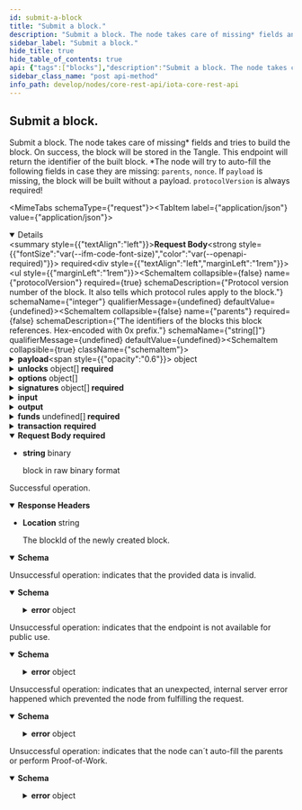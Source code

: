 ```yaml
---
id: submit-a-block
title: "Submit a block."
description: "Submit a block. The node takes care of missing* fields and tries to build the block. On success, the block will be stored in the Tangle. This endpoint will return the identifier of the built block. *The node will try to auto-fill the following fields in case they are missing: `parents`, `nonce`. If `payload` is missing, the block will be built without a payload. `protocolVersion` is always required!"
sidebar_label: "Submit a block."
hide_title: true
hide_table_of_contents: true
api: {"tags":["blocks"],"description":"Submit a block. The node takes care of missing* fields and tries to build the block. On success, the block will be stored in the Tangle. This endpoint will return the identifier of the built block. *The node will try to auto-fill the following fields in case they are missing: `parents`, `nonce`. If `payload` is missing, the block will be built without a payload. `protocolVersion` is always required!","requestBody":{"content":{"application/json":{"schema":{"description":"Submits a block to the node.","properties":{"protocolVersion":{"type":"integer","description":"Protocol version number of the block. It also tells which protocol rules apply to the block."},"parents":{"type":"array","description":"The identifiers of the blocks this block references. Hex-encoded with 0x prefix.","items":{"type":"string"}},"payload":{"oneOf":[{"description":"The Transaction Payload to be embedded into a block.","properties":{"type":{"type":"integer","description":"Set to value 6 to denote a Transaction Payload."},"essence":{"type":"object","oneOf":[{"description":"Describes the essence data making up a transaction by defining its inputs and outputs and an optional payload.","properties":{"type":{"type":"integer","description":"Set to value 1 to denote a Transaction Essence."},"networkId":{"type":"string","description":"Network identifier. Plain string encoded number. This field signals for which network the block is meant for. It is computed out of the first 8 bytes of the `BLAKE2b-256` hash of the concatenation of the network name and protocol version string."},"inputsCommitment":{"type":"string","description":"BLAKE2b-256 hash of the BLAKE2b-256 hashes of the serialized outputs referenced in Inputs by their outputIds (transactionId || outputIndex). Hex-encoded data with 0x prefix."},"inputs":{"type":"array","description":"The inputs of this transaction.","items":{"oneOf":[{"description":"Describes an input which references an unspent transaction output to consume.","properties":{"type":{"type":"integer","description":"Set to value 0 to denote an UTXO Input."},"transactionId":{"type":"string","description":"The BLAKE2b-256 hash of the transaction from which the UTXO comes from. Hex-encoded data with 0x prefix."},"transactionOutputIndex":{"type":"integer","description":"The index of the output on the referenced transaction to consume."}},"required":["type","transactionId","transactionOutputIndex"]}]}},"outputs":{"type":"array","description":"The outputs of this transaction.","items":{"anyOf":[{"description":"Describes a basic output with optional features.","properties":{"type":{"type":"integer","description":"Set to value 3 to denote a Basic Output."},"amount":{"type":"string","description":"The amount of IOTA tokens to deposit with this BasicOutput output. Plain string encoded number."},"nativeTokens":{"type":"array","description":"Native tokens held by the otuput.","items":{"anyOf":[{"description":"A native token and its balance in the output.","properties":{"tokenId":{"type":"string","description":"Hex-encoded identifier with 0x prefix of the native token. Same as foundryId of the controlling foundry."},"amount":{"type":"string","description":"Amount of native tokens (up to uint256). Hex-encoded number with 0x prefix."}},"required":["tokenId","amount"]}]}},"unlockConditions":{"type":"array","description":"Unlock condtions that define how the output an be unlocked in a transaction.","items":{"anyOf":[{"description":"Can be unlocked by unlocking the address.","properties":{"type":{"type":"integer","description":"Set to value 0 to denote an Address Unlock Condition."},"address":{"oneOf":[{"description":"The Ed25519 address.","properties":{"type":{"type":"integer","description":"Set to value 0 to denote an Ed25519 Address."},"pubKeyHash":{"type":"string","description":"The hex-encoded, 0x prefixed BLAKE2b-256 hash of the Ed25519 public key"}},"required":["type","pubKeyHash"]},{"description":"Address of an alias account.","properties":{"type":{"type":"integer","description":"Set to value 8 to denote an Alias Address."},"aliasId":{"type":"string","description":"The hex-encoded, 0x prefixed BLAKE2b-256 hash of the outputId that created the alias."}},"required":["type","aliasId"]},{"description":"Address of an NFT account.","properties":{"type":{"type":"integer","description":"Set to value 16 to denote an NFT Address."},"nftId":{"type":"string","description":"The hex-encoded, 0x prefixed BLAKE2b-256 hash of the outputId that created the NFT."}},"required":["type","nftId"]}]}},"required":["type","address"]},{"description":"Can be unlocked by depositing return amount to return address via an output that only has Address Unlock Condition.","properties":{"type":{"type":"integer","description":"Set to value 1 to denote an Dust Deposit Return Unlock Condition."},"returnAddress":{"oneOf":[{"description":"The Ed25519 address.","properties":{"type":{"type":"integer","description":"Set to value 0 to denote an Ed25519 Address."},"pubKeyHash":{"type":"string","description":"The hex-encoded, 0x prefixed BLAKE2b-256 hash of the Ed25519 public key"}},"required":["type","pubKeyHash"]},{"description":"Address of an alias account.","properties":{"type":{"type":"integer","description":"Set to value 8 to denote an Alias Address."},"aliasId":{"type":"string","description":"The hex-encoded, 0x prefixed BLAKE2b-256 hash of the outputId that created the alias."}},"required":["type","aliasId"]},{"description":"Address of an NFT account.","properties":{"type":{"type":"integer","description":"Set to value 16 to denote an NFT Address."},"nftId":{"type":"string","description":"The hex-encoded, 0x prefixed BLAKE2b-256 hash of the outputId that created the NFT."}},"required":["type","nftId"]}]},"returnAmount":{"type":"string","description":"Amount of IOTA tokens the consuming transaction should deposit to the address defined in Return Address. Plain string encoded number."}},"required":["type","returnAddress","returnAmount"]},{"description":"Can be unlocked if the confirming milestone has a >= Unix Timestamp.","properties":{"type":{"type":"integer","description":"Set to value 2 to denote an Timelock Unlock Condition."},"unixTime":{"type":"integer","description":"Unix time (seconds since Unix epoch) starting from which the output can be consumed.","minimum":0,"exclusiveMinimum":true}},"required":["type","unixTime"]},{"description":"Defines a unix time until which only Address, defined in Address Unlock Condition, is allowed to unlock the output. After the unix time, only Return Address can unlock it.","properties":{"type":{"type":"integer","description":"Set to value 3 to denote an Expiration Unlock Condition."},"returnAddress":{"oneOf":[{"description":"The Ed25519 address.","properties":{"type":{"type":"integer","description":"Set to value 0 to denote an Ed25519 Address."},"pubKeyHash":{"type":"string","description":"The hex-encoded, 0x prefixed BLAKE2b-256 hash of the Ed25519 public key"}},"required":["type","pubKeyHash"]},{"description":"Address of an alias account.","properties":{"type":{"type":"integer","description":"Set to value 8 to denote an Alias Address."},"aliasId":{"type":"string","description":"The hex-encoded, 0x prefixed BLAKE2b-256 hash of the outputId that created the alias."}},"required":["type","aliasId"]},{"description":"Address of an NFT account.","properties":{"type":{"type":"integer","description":"Set to value 16 to denote an NFT Address."},"nftId":{"type":"string","description":"The hex-encoded, 0x prefixed BLAKE2b-256 hash of the outputId that created the NFT."}},"required":["type","nftId"]}]},"unixTime":{"type":"integer","description":"Before this unix time, Address Unlock Condition is allowed to unlock the output, after that only the address defined in Return Address.","minimum":0,"exclusiveMinimum":true}},"required":["type","returnAddress","unixTime"]}]}},"features":{"type":"array","description":"Features that add utility to the output but do not impose unlocking conditions.","items":{"anyOf":[{"description":"Identifies the validated sender of the output.","properties":{"type":{"type":"integer","description":"Set to value 0 to denote a Sender Feature."},"sender":{"oneOf":[{"description":"The Ed25519 address.","properties":{"type":{"type":"integer","description":"Set to value 0 to denote an Ed25519 Address."},"pubKeyHash":{"type":"string","description":"The hex-encoded, 0x prefixed BLAKE2b-256 hash of the Ed25519 public key"}},"required":["type","pubKeyHash"]},{"description":"Address of an alias account.","properties":{"type":{"type":"integer","description":"Set to value 8 to denote an Alias Address."},"aliasId":{"type":"string","description":"The hex-encoded, 0x prefixed BLAKE2b-256 hash of the outputId that created the alias."}},"required":["type","aliasId"]},{"description":"Address of an NFT account.","properties":{"type":{"type":"integer","description":"Set to value 16 to denote an NFT Address."},"nftId":{"type":"string","description":"The hex-encoded, 0x prefixed BLAKE2b-256 hash of the outputId that created the NFT."}},"required":["type","nftId"]}]}},"required":["type","sender"]},{"description":"Defines metadata (arbitrary binary data) that will be stored in the output.","properties":{"type":{"type":"integer","description":"Set to value 2 to denote a Metadata Feature."},"data":{"type":"string","description":"Hex-encoded binary data with 0x prefix."}},"required":["type","data"]},{"description":"Defines an indexation tag to which the output can be indexed by additional node plugins.","properties":{"type":{"type":"integer","description":"Set to value 3 to denote a Tag Feature."},"tag":{"type":"string","description":"Hex-encoded binary indexation tag with 0x prefix."}},"required":["type","tag"]}]}}},"required":["type","amount","unlockConditions"]},{"description":"Describes an alias account in the ledger that can be controlled by the state and governance controllers.","properties":{"type":{"type":"integer","description":"Set to value 4 to denote an Alias Output."},"amount":{"type":"string","description":"The amount of IOTA tokens to deposit with this output. Plain string encoded number."},"nativeTokens":{"type":"array","description":"Native tokens held by the otuput.","items":{"anyOf":[{"description":"A native token and its balance in the output.","properties":{"tokenId":{"type":"string","description":"Hex-encoded identifier with 0x prefix of the native token. Same as foundryId of the controlling foundry."},"amount":{"type":"string","description":"Amount of native tokens (up to uint256). Hex-encoded number with 0x prefix."}},"required":["tokenId","amount"]}]}},"aliasId":{"type":"string","description":"Unique identifier of the alias, which is the BLAKE2b-256 hash of the Output ID that created it. Alias Address = Alias Address Type || Alias ID. Hex-encoded data with 0x prefix."},"stateIndex":{"type":"integer","description":"A counter that must increase by 1 every time the alias is state transitioned."},"stateMetadata":{"type":"string","description":"Hex-encoded metadata with 0x prefix that can only be changed by the state controller."},"foundryCounter":{"type":"integer","description":"A counter that denotes the number of foundries created by this alias account."},"unlockConditions":{"type":"array","description":"Unlock condtions that define how the output an be unlocked in a transaction.","items":{"anyOf":[{"description":"Can be unlocked by unlocking the address.","properties":{"type":{"type":"integer","description":"Set to value 4 to denote an  Sate Controller Address Unlock Condition."},"address":{"oneOf":[{"description":"The Ed25519 address.","properties":{"type":{"type":"integer","description":"Set to value 0 to denote an Ed25519 Address."},"pubKeyHash":{"type":"string","description":"The hex-encoded, 0x prefixed BLAKE2b-256 hash of the Ed25519 public key"}},"required":["type","pubKeyHash"]},{"description":"Address of an alias account.","properties":{"type":{"type":"integer","description":"Set to value 8 to denote an Alias Address."},"aliasId":{"type":"string","description":"The hex-encoded, 0x prefixed BLAKE2b-256 hash of the outputId that created the alias."}},"required":["type","aliasId"]},{"description":"Address of an NFT account.","properties":{"type":{"type":"integer","description":"Set to value 16 to denote an NFT Address."},"nftId":{"type":"string","description":"The hex-encoded, 0x prefixed BLAKE2b-256 hash of the outputId that created the NFT."}},"required":["type","nftId"]}]}},"required":["type","address"]},{"description":"Can be unlocked by unlocking the address.","properties":{"type":{"type":"integer","description":"Set to value 5 to denote an  Governor Address Unlock Condition."},"address":{"oneOf":[{"description":"The Ed25519 address.","properties":{"type":{"type":"integer","description":"Set to value 0 to denote an Ed25519 Address."},"pubKeyHash":{"type":"string","description":"The hex-encoded, 0x prefixed BLAKE2b-256 hash of the Ed25519 public key"}},"required":["type","pubKeyHash"]},{"description":"Address of an alias account.","properties":{"type":{"type":"integer","description":"Set to value 8 to denote an Alias Address."},"aliasId":{"type":"string","description":"The hex-encoded, 0x prefixed BLAKE2b-256 hash of the outputId that created the alias."}},"required":["type","aliasId"]},{"description":"Address of an NFT account.","properties":{"type":{"type":"integer","description":"Set to value 16 to denote an NFT Address."},"nftId":{"type":"string","description":"The hex-encoded, 0x prefixed BLAKE2b-256 hash of the outputId that created the NFT."}},"required":["type","nftId"]}]}},"required":["type","address"]}]}},"features":{"type":"array","description":"Features that add utility to the output but do not impose unlocking conditions.","items":{"anyOf":[{"description":"Identifies the validated sender of the output.","properties":{"type":{"type":"integer","description":"Set to value 0 to denote a Sender Feature."},"sender":{"oneOf":[{"description":"The Ed25519 address.","properties":{"type":{"type":"integer","description":"Set to value 0 to denote an Ed25519 Address."},"pubKeyHash":{"type":"string","description":"The hex-encoded, 0x prefixed BLAKE2b-256 hash of the Ed25519 public key"}},"required":["type","pubKeyHash"]},{"description":"Address of an alias account.","properties":{"type":{"type":"integer","description":"Set to value 8 to denote an Alias Address."},"aliasId":{"type":"string","description":"The hex-encoded, 0x prefixed BLAKE2b-256 hash of the outputId that created the alias."}},"required":["type","aliasId"]},{"description":"Address of an NFT account.","properties":{"type":{"type":"integer","description":"Set to value 16 to denote an NFT Address."},"nftId":{"type":"string","description":"The hex-encoded, 0x prefixed BLAKE2b-256 hash of the outputId that created the NFT."}},"required":["type","nftId"]}]}},"required":["type","sender"]},{"description":"Defines metadata (arbitrary binary data) that will be stored in the output.","properties":{"type":{"type":"integer","description":"Set to value 2 to denote a Metadata Feature."},"data":{"type":"string","description":"Hex-encoded binary data with 0x prefix."}},"required":["type","data"]}]}},"immutableFeatures":{"type":"array","description":"Immutable features that add utility to the output but do not impose unlocking conditions. These features need to be kept in future transitions of the UTXO state machine.","items":{"anyOf":[{"description":"Identifies the validated issuer of the UTXO state machine (alias/NFT).","properties":{"type":{"type":"integer","description":"Set to value 1 to denote an Issuer Feature."},"issuer":{"oneOf":[{"description":"The Ed25519 address.","properties":{"type":{"type":"integer","description":"Set to value 0 to denote an Ed25519 Address."},"pubKeyHash":{"type":"string","description":"The hex-encoded, 0x prefixed BLAKE2b-256 hash of the Ed25519 public key"}},"required":["type","pubKeyHash"]},{"description":"Address of an alias account.","properties":{"type":{"type":"integer","description":"Set to value 8 to denote an Alias Address."},"aliasId":{"type":"string","description":"The hex-encoded, 0x prefixed BLAKE2b-256 hash of the outputId that created the alias."}},"required":["type","aliasId"]},{"description":"Address of an NFT account.","properties":{"type":{"type":"integer","description":"Set to value 16 to denote an NFT Address."},"nftId":{"type":"string","description":"The hex-encoded, 0x prefixed BLAKE2b-256 hash of the outputId that created the NFT."}},"required":["type","nftId"]}]}},"required":["type","issuer"]},{"description":"Defines metadata (arbitrary binary data) that will be stored in the output.","properties":{"type":{"type":"integer","description":"Set to value 2 to denote a Metadata Feature."},"data":{"type":"string","description":"Hex-encoded binary data with 0x prefix."}},"required":["type","data"]}]}}},"required":["type","amount","aliasId","stateIndex","foundryCounter","unlockConditions"]},{"description":"Describes a foundry output that is controlled by an alias.","properties":{"type":{"type":"integer","description":"Set to value5 to denote a Foundry Output."},"amount":{"type":"string","description":"The amount of IOTA tokens to deposit with this output. Plain string encoded number."},"nativeTokens":{"type":"array","description":"Native tokens held by the otuput.","items":{"anyOf":[{"description":"A native token and its balance in the output.","properties":{"tokenId":{"type":"string","description":"Hex-encoded identifier with 0x prefix of the native token. Same as foundryId of the controlling foundry."},"amount":{"type":"string","description":"Amount of native tokens (up to uint256). Hex-encoded number with 0x prefix."}},"required":["tokenId","amount"]}]}},"serialNumber":{"type":"integer","description":"The serial number of the foundry with respect to the controlling alias."},"tokenScheme":{"type":"array","description":"Defines the supply control scheme of the tokens controlled by the foundry.","items":{"oneOf":[{"description":"Defines the simple supply control scheme of native tokens. Tokens can be minted by the foundry without additional restrictions as long as maximum supply is requested and circulating supply is not negative.","properties":{"type":{"type":"integer","description":"Set to value 0 to denote an Simple Token Scheme."},"mintedTokens":{"type":"string","description":"Minted tokens controlled by this foundry. Hex-encoded number with 0x prefix."},"meltedTokens":{"type":"string","description":"Melted tokens controlled by this foundry. Hex-encoded number with 0x prefix."},"maxSupply":{"type":"string","description":"Maximum supply of tokens controlled by this foundry. Hex-encoded number with 0x prefix."}},"required":["type","mintedTokens","meltedTokens","maxSupply"]}]}},"unlockConditions":{"type":"array","description":"Unlock condtions that define how the output an be unlocked in a transaction.","items":{"anyOf":[{"description":"Can be unlocked by unlocking the permanent alias address. The unlock condition has to be kept in future state transitions of the UTXO state machine.","properties":{"type":{"type":"integer","description":"Set to value 6 to denote an Immutable Alias Address Unlock Condition."},"address":{"oneOf":[{"description":"Address of an alias account.","properties":{"type":{"type":"integer","description":"Set to value 8 to denote an Alias Address."},"aliasId":{"type":"string","description":"The hex-encoded, 0x prefixed BLAKE2b-256 hash of the outputId that created the alias."}},"required":["type","aliasId"]}]}},"required":["type","address"]}]}},"features":{"type":"array","description":"Features that add utility to the output but do not impose unlocking conditions.","items":{"anyOf":[{"description":"Defines metadata (arbitrary binary data) that will be stored in the output.","properties":{"type":{"type":"integer","description":"Set to value 2 to denote a Metadata Feature."},"data":{"type":"string","description":"Hex-encoded binary data with 0x prefix."}},"required":["type","data"]}]}},"immutableFeatures":{"type":"array","description":"Immutable features that add utility to the output but do not impose unlocking conditions. These features need to be kept in future transitions of the UTXO state machine.","items":{"anyOf":[{"description":"Defines metadata (arbitrary binary data) that will be stored in the output.","properties":{"type":{"type":"integer","description":"Set to value 2 to denote a Metadata Feature."},"data":{"type":"string","description":"Hex-encoded binary data with 0x prefix."}},"required":["type","data"]}]}}},"required":["type","amount","serialNumber","tokenScheme","unlockConditions"]},{"description":"escribes an NFT output, a globally unique token with metadata attached.","properties":{"type":{"type":"integer","description":"Set to value 6 to denote a NFT Output."},"amount":{"type":"string","description":"The amount of IOTA tokens to deposit with this output. Plain string encoded number."},"nativeTokens":{"type":"array","description":"Native tokens held by the otuput.","items":{"anyOf":[{"description":"A native token and its balance in the output.","properties":{"tokenId":{"type":"string","description":"Hex-encoded identifier with 0x prefix of the native token. Same as foundryId of the controlling foundry."},"amount":{"type":"string","description":"Amount of native tokens (up to uint256). Hex-encoded number with 0x prefix."}},"required":["tokenId","amount"]}]}},"nftId":{"type":"string","description":"Unique identifier of the NFT, which is the BLAKE2b-256 hash of the Output ID that created it. NFT Address = NFT Address Type || NFT ID. Hex-encoded data with 0x prefix."},"unlockConditions":{"type":"array","description":"Unlock condtions that define how the output an be unlocked in a transaction.","items":{"anyOf":[{"description":"Can be unlocked by unlocking the address.","properties":{"type":{"type":"integer","description":"Set to value 0 to denote an Address Unlock Condition."},"address":{"oneOf":[{"description":"The Ed25519 address.","properties":{"type":{"type":"integer","description":"Set to value 0 to denote an Ed25519 Address."},"pubKeyHash":{"type":"string","description":"The hex-encoded, 0x prefixed BLAKE2b-256 hash of the Ed25519 public key"}},"required":["type","pubKeyHash"]},{"description":"Address of an alias account.","properties":{"type":{"type":"integer","description":"Set to value 8 to denote an Alias Address."},"aliasId":{"type":"string","description":"The hex-encoded, 0x prefixed BLAKE2b-256 hash of the outputId that created the alias."}},"required":["type","aliasId"]},{"description":"Address of an NFT account.","properties":{"type":{"type":"integer","description":"Set to value 16 to denote an NFT Address."},"nftId":{"type":"string","description":"The hex-encoded, 0x prefixed BLAKE2b-256 hash of the outputId that created the NFT."}},"required":["type","nftId"]}]}},"required":["type","address"]},{"description":"Can be unlocked by depositing return amount to return address via an output that only has Address Unlock Condition.","properties":{"type":{"type":"integer","description":"Set to value 1 to denote an Dust Deposit Return Unlock Condition."},"returnAddress":{"oneOf":[{"description":"The Ed25519 address.","properties":{"type":{"type":"integer","description":"Set to value 0 to denote an Ed25519 Address."},"pubKeyHash":{"type":"string","description":"The hex-encoded, 0x prefixed BLAKE2b-256 hash of the Ed25519 public key"}},"required":["type","pubKeyHash"]},{"description":"Address of an alias account.","properties":{"type":{"type":"integer","description":"Set to value 8 to denote an Alias Address."},"aliasId":{"type":"string","description":"The hex-encoded, 0x prefixed BLAKE2b-256 hash of the outputId that created the alias."}},"required":["type","aliasId"]},{"description":"Address of an NFT account.","properties":{"type":{"type":"integer","description":"Set to value 16 to denote an NFT Address."},"nftId":{"type":"string","description":"The hex-encoded, 0x prefixed BLAKE2b-256 hash of the outputId that created the NFT."}},"required":["type","nftId"]}]},"returnAmount":{"type":"string","description":"Amount of IOTA tokens the consuming transaction should deposit to the address defined in Return Address. Plain string encoded number."}},"required":["type","returnAddress","returnAmount"]},{"description":"Can be unlocked if the confirming milestone has a >= Unix Timestamp.","properties":{"type":{"type":"integer","description":"Set to value 2 to denote an Timelock Unlock Condition."},"unixTime":{"type":"integer","description":"Unix time (seconds since Unix epoch) starting from which the output can be consumed.","minimum":0,"exclusiveMinimum":true}},"required":["type","unixTime"]},{"description":"Defines a unix time until which only Address, defined in Address Unlock Condition, is allowed to unlock the output. After the unix time, only Return Address can unlock it.","properties":{"type":{"type":"integer","description":"Set to value 3 to denote an Expiration Unlock Condition."},"returnAddress":{"oneOf":[{"description":"The Ed25519 address.","properties":{"type":{"type":"integer","description":"Set to value 0 to denote an Ed25519 Address."},"pubKeyHash":{"type":"string","description":"The hex-encoded, 0x prefixed BLAKE2b-256 hash of the Ed25519 public key"}},"required":["type","pubKeyHash"]},{"description":"Address of an alias account.","properties":{"type":{"type":"integer","description":"Set to value 8 to denote an Alias Address."},"aliasId":{"type":"string","description":"The hex-encoded, 0x prefixed BLAKE2b-256 hash of the outputId that created the alias."}},"required":["type","aliasId"]},{"description":"Address of an NFT account.","properties":{"type":{"type":"integer","description":"Set to value 16 to denote an NFT Address."},"nftId":{"type":"string","description":"The hex-encoded, 0x prefixed BLAKE2b-256 hash of the outputId that created the NFT."}},"required":["type","nftId"]}]},"unixTime":{"type":"integer","description":"Before this unix time, Address Unlock Condition is allowed to unlock the output, after that only the address defined in Return Address.","minimum":0,"exclusiveMinimum":true}},"required":["type","returnAddress","unixTime"]}]}},"features":{"type":"array","description":"Features that add utility to the output but do not impose unlocking conditions.","items":{"anyOf":[{"description":"Identifies the validated sender of the output.","properties":{"type":{"type":"integer","description":"Set to value 0 to denote a Sender Feature."},"sender":{"oneOf":[{"description":"The Ed25519 address.","properties":{"type":{"type":"integer","description":"Set to value 0 to denote an Ed25519 Address."},"pubKeyHash":{"type":"string","description":"The hex-encoded, 0x prefixed BLAKE2b-256 hash of the Ed25519 public key"}},"required":["type","pubKeyHash"]},{"description":"Address of an alias account.","properties":{"type":{"type":"integer","description":"Set to value 8 to denote an Alias Address."},"aliasId":{"type":"string","description":"The hex-encoded, 0x prefixed BLAKE2b-256 hash of the outputId that created the alias."}},"required":["type","aliasId"]},{"description":"Address of an NFT account.","properties":{"type":{"type":"integer","description":"Set to value 16 to denote an NFT Address."},"nftId":{"type":"string","description":"The hex-encoded, 0x prefixed BLAKE2b-256 hash of the outputId that created the NFT."}},"required":["type","nftId"]}]}},"required":["type","sender"]},{"description":"Identifies the validated issuer of the UTXO state machine (alias/NFT).","properties":{"type":{"type":"integer","description":"Set to value 1 to denote an Issuer Feature."},"issuer":{"oneOf":[{"description":"The Ed25519 address.","properties":{"type":{"type":"integer","description":"Set to value 0 to denote an Ed25519 Address."},"pubKeyHash":{"type":"string","description":"The hex-encoded, 0x prefixed BLAKE2b-256 hash of the Ed25519 public key"}},"required":["type","pubKeyHash"]},{"description":"Address of an alias account.","properties":{"type":{"type":"integer","description":"Set to value 8 to denote an Alias Address."},"aliasId":{"type":"string","description":"The hex-encoded, 0x prefixed BLAKE2b-256 hash of the outputId that created the alias."}},"required":["type","aliasId"]},{"description":"Address of an NFT account.","properties":{"type":{"type":"integer","description":"Set to value 16 to denote an NFT Address."},"nftId":{"type":"string","description":"The hex-encoded, 0x prefixed BLAKE2b-256 hash of the outputId that created the NFT."}},"required":["type","nftId"]}]}},"required":["type","issuer"]},{"description":"Defines metadata (arbitrary binary data) that will be stored in the output.","properties":{"type":{"type":"integer","description":"Set to value 2 to denote a Metadata Feature."},"data":{"type":"string","description":"Hex-encoded binary data with 0x prefix."}},"required":["type","data"]},{"description":"Defines an indexation tag to which the output can be indexed by additional node plugins.","properties":{"type":{"type":"integer","description":"Set to value 3 to denote a Tag Feature."},"tag":{"type":"string","description":"Hex-encoded binary indexation tag with 0x prefix."}},"required":["type","tag"]}]}},"immutableFeatures":{"type":"array","description":"Immutable features that add utility to the output but do not impose unlocking conditions. These features need to be kept in future transitions of the UTXO state machine.","items":{"anyOf":[{"description":"Identifies the validated issuer of the UTXO state machine (alias/NFT).","properties":{"type":{"type":"integer","description":"Set to value 1 to denote an Issuer Feature."},"issuer":{"oneOf":[{"description":"The Ed25519 address.","properties":{"type":{"type":"integer","description":"Set to value 0 to denote an Ed25519 Address."},"pubKeyHash":{"type":"string","description":"The hex-encoded, 0x prefixed BLAKE2b-256 hash of the Ed25519 public key"}},"required":["type","pubKeyHash"]},{"description":"Address of an alias account.","properties":{"type":{"type":"integer","description":"Set to value 8 to denote an Alias Address."},"aliasId":{"type":"string","description":"The hex-encoded, 0x prefixed BLAKE2b-256 hash of the outputId that created the alias."}},"required":["type","aliasId"]},{"description":"Address of an NFT account.","properties":{"type":{"type":"integer","description":"Set to value 16 to denote an NFT Address."},"nftId":{"type":"string","description":"The hex-encoded, 0x prefixed BLAKE2b-256 hash of the outputId that created the NFT."}},"required":["type","nftId"]}]}},"required":["type","issuer"]},{"description":"Defines metadata (arbitrary binary data) that will be stored in the output.","properties":{"type":{"type":"integer","description":"Set to value 2 to denote a Metadata Feature."},"data":{"type":"string","description":"Hex-encoded binary data with 0x prefix."}},"required":["type","data"]}]}}},"required":["type","amount","nftId","unlockConditions"]}]}},"payload":{"description":"The optional embedded payload.","oneOf":[{"description":"The Tagged Data Payload to be embedded into a block.","properties":{"type":{"type":"integer","description":"Set to value 5 to denote a Tagged Data Payload."},"tag":{"type":"string","description":"The tag to allow external tools to find/look up this block. It has a size between 0 and 64 bytes and must be encoded as a hex-string with 0x prefix. Network nodes do not index blocks with Tagged Data Payload by the tag field by default."},"data":{"type":"string","description":"The optional data to attach. This may have a length of 0. Hex-encoded with 0x prefix."}},"required":["type"]}]}},"required":["type","networkId","inputsCommitment","inputs","outputs"]}]},"unlocks":{"type":"array","items":{"oneOf":[{"description":"Defines an unlock containing signature(s) unlocking input(s).","properties":{"type":{"type":"integer","description":"Denotes a Signature Unlock."},"signature":{"type":"object","oneOf":[{"description":"The Ed25519 signature.","properties":{"type":{"type":"integer","description":"Set to value 0 to denote an Ed25519 Signature."},"publicKey":{"type":"string","description":"The public key of the Ed25519 keypair which is used to verify the signature. Hex-encoded with 0x prefix."},"signature":{"type":"string","description":"The signature signing the serialized Transaction Essence. Hex-encoded with 0x prefix."}},"required":["type","publicKey","signature"]}]}},"required":["type","signature"]},{"description":"References a previous unlock in order to substitute the duplication of the same unlock data for inputs which unlock through the same data.","properties":{"type":{"type":"integer","description":"Set to value 1 to denote a Reference Unlock."},"reference":{"type":"integer","description":"Represents the index of a previous unlock."}},"required":["type","reference"]},{"description":"References a previous unlock that unlocks an Alias Output.","properties":{"type":{"type":"integer","description":"Set to value 2 to denote an Alias Unlock."},"reference":{"type":"integer","description":"Represents the index of a previous unlock."}},"required":["type","reference"]},{"description":"References a previous unlock that unlocks an NFT Output.","properties":{"type":{"type":"integer","description":"Set to value 3 to denote an NFT Unlock."},"reference":{"type":"integer","description":"Represents the index of a previous unlock."}},"required":["type","reference"]}]}}},"required":["type","essence","unlocks"]},{"description":"The Milestone Payload to be embedded into a block.","properties":{"type":{"type":"integer","description":"Set to value 7 to denote a Milestone Payload."},"index":{"type":"integer","description":"The index of the milestone."},"timestamp":{"type":"integer","description":"The Unix timestamp at which the milestone was issued. The unix timestamp is specified in seconds."},"protocolVersion":{"type":"integer","description":"Protocol version of the Milestone Payload and its encapsulating block."},"previousMilestoneId":{"type":"string","description":"The Milestone ID of the milestone with Index Number - 1."},"parents":{"description":"The identifiers of the blocks this milestone references. Hex-encoded values with 0x prefix.","type":"array","items":{"type":"string"}},"inclusionMerkleRoot":{"type":"string","description":"The merkle root of all directly/indirectly referenced blocks (their IDs) which are newly confirmed by this milestone. Hex-encoded with 0x prefix."},"appliedMerkleRoot":{"type":"string","description":"The merkle root of all blocks (their IDs) carrying ledger state mutating transactions. Hex-encoded with 0x prefix."},"options":{"type":"array","items":{"anyOf":[{"description":"Contains a receipt and the index of the milestone which contained the receipt.","properties":{"type":{"type":"integer","description":"Type identifier of a receipt payload (3)."},"migratedAt":{"type":"integer"},"final":{"type":"boolean"},"funds":{"type":"array","items":{"properties":{"tailTransactionHash":{"type":"string"},"address":{"oneOf":[{"description":"The Ed25519 address.","properties":{"type":{"type":"integer","description":"Set to value 0 to denote an Ed25519 Address."},"pubKeyHash":{"type":"string","description":"The hex-encoded, 0x prefixed BLAKE2b-256 hash of the Ed25519 public key"}},"required":["type","pubKeyHash"]}]},"deposit":{"type":"integer"}},"required":["tailTransactionHash","address","deposit"]}},"transaction":{"properties":{"type":{"type":"integer","description":"Set to value 4 to denote a Treasury Payload."},"input":{"allOf":[{"properties":{"type":{"type":"integer","description":"Set to value 1 to denote a TreasuryInput."},"milestoneId":{"type":"string","description":"Hex-encoded with 0x prefix."}},"required":["type","milestoneId"]}]},"output":{"allOf":[{"properties":{"type":{"type":"integer","description":"Set to value 2 to denote a TreasuryOutput."},"amount":{"type":"string","description":"Amount of IOTA tokens in the treasury. Plain string encoded number."}},"required":["type","amount"]}]}},"required":["type","input","output"]}},"required":["migratedAt","final","funds","transaction","type"]},{"description":"Defines changing protocol parameters in a milestone.","properties":{"type":{"type":"integer","description":"Defines the type of MilestoneOpt."},"targetMilestoneIndex":{"type":"integer","description":"The milestone index at which these protocol parameters become active."},"protocolVersion":{"type":"integer","description":"The to be applied protocol version."},"params":{"type":"string","description":"The protocol parameters in binary form. Hex-encoded with 0x prefix."}},"required":["type","targetMilestoneIndex","protocolVersion","params"]}]}},"metadata":{"type":"string","description":"Hex-encoded binary data with 0x prefix."},"signatures":{"type":"array","items":{"anyOf":[{"description":"The Ed25519 signature.","properties":{"type":{"type":"integer","description":"Set to value 0 to denote an Ed25519 Signature."},"publicKey":{"type":"string","description":"The public key of the Ed25519 keypair which is used to verify the signature. Hex-encoded with 0x prefix."},"signature":{"type":"string","description":"The signature signing the serialized Transaction Essence. Hex-encoded with 0x prefix."}},"required":["type","publicKey","signature"]}]},"description":"An array of signatures signing the serialized Milestone Essence. Hex-encoded with 0x prefix."}},"required":["type","index","timestamp","protocolVersion","previousMilestoneId","parents","inclusionMerkleRoot","appliedMerkleRoot","signatures"]},{"description":"The Tagged Data Payload to be embedded into a block.","properties":{"type":{"type":"integer","description":"Set to value 5 to denote a Tagged Data Payload."},"tag":{"type":"string","description":"The tag to allow external tools to find/look up this block. It has a size between 0 and 64 bytes and must be encoded as a hex-string with 0x prefix. Network nodes do not index blocks with Tagged Data Payload by the tag field by default."},"data":{"type":"string","description":"The optional data to attach. This may have a length of 0. Hex-encoded with 0x prefix."}},"required":["type"]},{"properties":{"type":{"type":"integer","description":"Set to value 4 to denote a Treasury Payload."},"input":{"allOf":[{"properties":{"type":{"type":"integer","description":"Set to value 1 to denote a TreasuryInput."},"milestoneId":{"type":"string","description":"Hex-encoded with 0x prefix."}},"required":["type","milestoneId"]}]},"output":{"allOf":[{"properties":{"type":{"type":"integer","description":"Set to value 2 to denote a TreasuryOutput."},"amount":{"type":"string","description":"Amount of IOTA tokens in the treasury. Plain string encoded number."}},"required":["type","amount"]}]}},"required":["type","input","output"]},{"description":"Contains a receipt and the index of the milestone which contained the receipt.","properties":{"type":{"type":"integer","description":"Type identifier of a receipt payload (3)."},"migratedAt":{"type":"integer"},"final":{"type":"boolean"},"funds":{"type":"array","items":{"properties":{"tailTransactionHash":{"type":"string"},"address":{"oneOf":[{"description":"The Ed25519 address.","properties":{"type":{"type":"integer","description":"Set to value 0 to denote an Ed25519 Address."},"pubKeyHash":{"type":"string","description":"The hex-encoded, 0x prefixed BLAKE2b-256 hash of the Ed25519 public key"}},"required":["type","pubKeyHash"]}]},"deposit":{"type":"integer"}},"required":["tailTransactionHash","address","deposit"]}},"transaction":{"properties":{"type":{"type":"integer","description":"Set to value 4 to denote a Treasury Payload."},"input":{"allOf":[{"properties":{"type":{"type":"integer","description":"Set to value 1 to denote a TreasuryInput."},"milestoneId":{"type":"string","description":"Hex-encoded with 0x prefix."}},"required":["type","milestoneId"]}]},"output":{"allOf":[{"properties":{"type":{"type":"integer","description":"Set to value 2 to denote a TreasuryOutput."},"amount":{"type":"string","description":"Amount of IOTA tokens in the treasury. Plain string encoded number."}},"required":["type","amount"]}]}},"required":["type","input","output"]}},"required":["migratedAt","final","funds","transaction","type"]}]},"nonce":{"type":"string","description":"The nonce which lets this block fulfill the Proof-of-Work requirement. Hex-encoded with 0x prefix."}},"required":["protocolVersion"]},"examples":{"Full block with Tagged Data Payload":{"value":{"protocolVersion":2,"parents":["0x222e88a63e5aca8ef48d3b8749e2fab51d1bc7c34c5604a2933ca2f180b342c9","0xa22137ebe61435c6d0f3e16ad148376778d7bfb36e27329f02c221ec109525a6","0xa6db9d0b3ecb274d90c21e9dde04012b2d13ad8aa0b90e82e7d3b626be67119d","0xfd31d9c926b5d97ae016535d66baee511dfa3b713b61d8eba2ae5c9929e38ca7"],"payload":{"type":5,"tag":"0x68656c6c6f20776f726c64","data":"0x5370616d6d696e6720646174612e0a436f756e743a203037323935320a54696d657374616d703a20323032312d30322d31315431303a32333a34392b30313a30300a54697073656c656374696f6e3a203934c2b573"},"nonce":"2102864"}},"Minimal Block with Tagged Data Payload":{"value":{"protocolVersion":2,"payload":{"type":5,"tag":"0x68656c6c6f20776f726c64","data":"0x5370616d6d696e6720646174612e0a436f756e743a203037323935320a54696d657374616d703a20323032312d30322d31315431303a32333a34392b30313a30300a54697073656c656374696f6e3a203934c2b573"}}},"Full block with Transaction Payload":{"value":{"protocolVersion":2,"parents":["0x6c5bc96948813faaf6d5a5f0c6bc453bf2e5343664884aea2873041bdc47c4ca","0x97e2c4fce0f6e1023c19ed634e37a44744e21a743a79e8f1fc16d31dc8f47481","0xc107c5f3d6189954c9b1b8e2fa556db4bcf7ad2da717d328ecf6d9a841a5f37d","0xea19397d2670f904c4d8c8616ef7a0724321512f1c09f8eb2aeb0cc4299e2441"],"payload":{"type":6,"essence":{"type":1,"networkId":"1337133713371337","inputsCommitment":"0x0e6c2998f5177834ecb3bae1596d5056af76e487386eecb19727465b4be86a79","inputs":[{"type":0,"transactionId":"0x0c78e998f5177834ecb3bae1596d5056af76e487386eecb19727465b4be86a79","transactionOutputIndex":0},{"type":0,"transactionId":"0x309b169bfa60c8cf80afd730741862d200405d5df7cabfe9b564361dce1f7036","transactionOutputIndex":0},{"type":0,"transactionId":"0xc138ecdc882010245e9574fbc1f1f43cc7c182fa890e46e018365dd49de0f16e","transactionOutputIndex":0}],"outputs":[{"type":3,"amount":"50000000","unlockConditions":[{"type":0,"address":{"type":0,"pubKeyHash":"0xd49931814e6bfbb8e221f1b2936e206e5a6b6abeb9c070f8603814c525c9abe3"}}]}],"payload":null},"unlocks":[{"type":0,"signature":{"type":0,"publicKey":"0x40d0c00fd629a5f528e4bcab4333926a90d06613a3f36a325defcdaf4c9e4092","signature":"0xed4a63a3e1b22c85f9813b00a21c8576ed72c1f5bc939d01fcea7dcd678c2d0d8d80a2499965d8ce5574c9e92aa0d42b72b969bab3a2a35fe7dbc64659a0d703"}},{"type":1,"reference":0},{"type":1,"reference":0}]},"nonce":"1020884"}},"Minimal Block with Transaction Payload":{"value":{"protocolVersion":2,"payload":{"type":6,"essence":{"type":1,"networkId":"1337133713371337","inputsCommitment":"0x0e6c2998f5177834ecb3bae1596d5056af76e487386eecb19727465b4be86a79","inputs":[{"type":0,"transactionId":"0x0c78e998f5177834ecb3bae1596d5056af76e487386eecb19727465b4be86a79","transactionOutputIndex":0},{"type":0,"transactionId":"0x309b169bfa60c8cf80afd730741862d200405d5df7cabfe9b564361dce1f7036","transactionOutputIndex":0},{"type":0,"transactionId":"0xc138ecdc882010245e9574fbc1f1f43cc7c182fa890e46e018365dd49de0f16e","transactionOutputIndex":0}],"outputs":[{"type":3,"amount":"50000000","unlockConditions":[{"type":0,"address":{"type":0,"pubKeyHash":"0xd49931814e6bfbb8e221f1b2936e206e5a6b6abeb9c070f8603814c525c9abe3"}}]}],"payload":null},"unlocks":[{"type":0,"signature":{"type":0,"publicKey":"0x40d0c00fd629a5f528e4bcab4333926a90d06613a3f36a325defcdaf4c9e4092","signature":"0xed4a63a3e1b22c85f9813b00a21c8576ed72c1f5bc939d01fcea7dcd678c2d0d8d80a2499965d8ce5574c9e92aa0d42b72b969bab3a2a35fe7dbc64659a0d703"}},{"type":1,"reference":0},{"type":1,"reference":0}]},"nonce":"1020884"}}}},"application/vnd.iota.serializer-v1":{"schema":{"type":"string","format":"binary","description":"block in raw binary format"}}},"required":true},"responses":{"201":{"description":"Successful operation.","content":{"application/json":{"schema":{"description":"Returns the block identifier of the submitted block.","properties":{"blockId":{"type":"string","description":"The block identifier of the submitted block. Hex-encoded with 0x prefix."}},"required":["blockId"]},"examples":{"default":{"value":{"blockId":"0xa4dd36465af63d495d35a05f592d42a51511c153e1bae8fad00453c8cbb48727"}}}}},"headers":{"Location":{"description":"The blockId of the newly created block.","schema":{"type":"string"}}}},"400":{"description":"Unsuccessful operation: indicates that the provided data is invalid.","content":{"application/json":{"schema":{"description":"Indicates that the request was bad.","allOf":[{"description":"The error format.","properties":{"error":{"type":"object","properties":{"code":{"type":"string","description":"The application error code."},"message":{"type":"string","description":"The error reason."}},"required":["code","message"]}},"required":["error"]}],"example":{"error":{"code":400,"message":"invalid data provided"}}}}}},"403":{"description":"Unsuccessful operation: indicates that the endpoint is not available for public use.","content":{"application/json":{"schema":{"description":"Indicates that this endpoint is not available for public use.","allOf":[{"description":"The error format.","properties":{"error":{"type":"object","properties":{"code":{"type":"string","description":"The application error code."},"message":{"type":"string","description":"The error reason."}},"required":["code","message"]}},"required":["error"]}],"example":{"error":{"code":403,"message":"not available for public use"}}}}}},"500":{"description":"Unsuccessful operation: indicates that an unexpected, internal server error happened which prevented the node from fulfilling the request.","content":{"application/json":{"schema":{"description":"Indicates that the server encountered an unexpected condition, which prevented it from fulfilling the request by the client.","allOf":[{"description":"The error format.","properties":{"error":{"type":"object","properties":{"code":{"type":"string","description":"The application error code."},"message":{"type":"string","description":"The error reason."}},"required":["code","message"]}},"required":["error"]}],"example":{"error":{"code":500,"message":"internal server error"}}}}}},"503":{"description":"Unsuccessful operation: indicates that the node can´t auto-fill the parents or perform Proof-of-Work.","content":{"application/json":{"schema":{"description":"Indicates that the service is unavailable.","allOf":[{"description":"The error format.","properties":{"error":{"type":"object","properties":{"code":{"type":"string","description":"The application error code."},"message":{"type":"string","description":"The error reason."}},"required":["code","message"]}},"required":["error"]}],"example":{"error":{"code":503,"message":"service unavailable"}}}}}}},"method":"post","path":"/api/core/v2/blocks","servers":[{"url":"http://127.0.0.1:14265"}],"jsonRequestBodyExample":{"protocolVersion":0,"parents":["string"],"payload":{"type":0,"essence":{"type":0,"networkId":"string","inputsCommitment":"string","inputs":[{"type":0,"transactionId":"string","transactionOutputIndex":0}],"outputs":[{"type":0,"amount":"string","nativeTokens":[{"tokenId":"string","amount":"string"}],"unlockConditions":[{"type":0,"address":{"type":0,"pubKeyHash":"string"}},{"type":0,"returnAddress":{"type":0,"pubKeyHash":"string"},"returnAmount":"string"},{"type":0,"unixTime":0},{"type":0,"returnAddress":{"type":0,"pubKeyHash":"string"},"unixTime":0}],"features":[{"type":0,"sender":{"type":0,"pubKeyHash":"string"}},{"type":0,"data":"string"},{"type":0,"tag":"string"}]},{"type":0,"amount":"string","nativeTokens":[{"tokenId":"string","amount":"string"}],"aliasId":"string","stateIndex":0,"stateMetadata":"string","foundryCounter":0,"unlockConditions":[{"type":0,"address":{"type":0,"pubKeyHash":"string"}},{"type":0,"address":{"type":0,"pubKeyHash":"string"}}],"features":[{"type":0,"sender":{"type":0,"pubKeyHash":"string"}},{"type":0,"data":"string"}],"immutableFeatures":[{"type":0,"issuer":{"type":0,"pubKeyHash":"string"}},{"type":0,"data":"string"}]},{"type":0,"amount":"string","nativeTokens":[{"tokenId":"string","amount":"string"}],"serialNumber":0,"tokenScheme":[{"type":0,"mintedTokens":"string","meltedTokens":"string","maxSupply":"string"}],"unlockConditions":[{"type":0,"address":{"type":0,"aliasId":"string"}}],"features":[{"type":0,"data":"string"}],"immutableFeatures":[{"type":0,"data":"string"}]},{"type":0,"amount":"string","nativeTokens":[{"tokenId":"string","amount":"string"}],"nftId":"string","unlockConditions":[{"type":0,"address":{"type":0,"pubKeyHash":"string"}},{"type":0,"returnAddress":{"type":0,"pubKeyHash":"string"},"returnAmount":"string"},{"type":0,"unixTime":0},{"type":0,"returnAddress":{"type":0,"pubKeyHash":"string"},"unixTime":0}],"features":[{"type":0,"sender":{"type":0,"pubKeyHash":"string"}},{"type":0,"issuer":{"type":0,"pubKeyHash":"string"}},{"type":0,"data":"string"},{"type":0,"tag":"string"}],"immutableFeatures":[{"type":0,"issuer":{"type":0,"pubKeyHash":"string"}},{"type":0,"data":"string"}]}],"payload":{"type":0,"tag":"string","data":"string"}},"unlocks":[{"type":0,"signature":{"type":0,"publicKey":"string","signature":"string"}},{"type":0,"reference":0},{"type":0,"reference":0},{"type":0,"reference":0}]},"nonce":"string"},"info":{"title":"IOTA CORE REST API","description":"This document specifies the REST API for IOTA CORE node software.","contact":{"email":"contact@iota.org"},"license":{"name":"Apache 2.0","url":"http://www.apache.org/licenses/LICENSE-2.0.html"},"version":"2.0.0"},"postman":{"name":"Submit a block.","description":{"content":"Submit a block. The node takes care of missing* fields and tries to build the block. On success, the block will be stored in the Tangle. This endpoint will return the identifier of the built block. *The node will try to auto-fill the following fields in case they are missing: `parents`, `nonce`. If `payload` is missing, the block will be built without a payload. `protocolVersion` is always required!","type":"text/plain"},"url":{"path":["api","core","v2","blocks"],"host":["{{baseUrl}}"],"query":[],"variable":[]},"header":[{"key":"Content-Type","value":"application/json"},{"key":"Accept","value":"application/json"}],"method":"POST","body":{"mode":"raw","raw":"\"\"","options":{"raw":{"language":"json"}}}}}
sidebar_class_name: "post api-method"
info_path: develop/nodes/core-rest-api/iota-core-rest-api
---
```



## Submit a block.



Submit a block. The node takes care of missing* fields and tries to build the block. On success, the block will be stored in the Tangle. This endpoint will return the identifier of the built block. *The node will try to auto-fill the following fields in case they are missing: `parents`, `nonce`. If `payload` is missing, the block will be built without a payload. `protocolVersion` is always required!

<MimeTabs schemaType={"request"}><TabItem label={"application/json"} value={"application/json"}><details style={{}} data-collapsed={false} open={true}><summary style={{"textAlign":"left"}}><strong>Request Body</strong><strong style={{"fontSize":"var(--ifm-code-font-size)","color":"var(--openapi-required)"}}> required</strong></summary><div style={{"textAlign":"left","marginLeft":"1rem"}}></div><ul style={{"marginLeft":"1rem"}}><SchemaItem collapsible={false} name={"protocolVersion"} required={true} schemaDescription={"Protocol version number of the block. It also tells which protocol rules apply to the block."} schemaName={"integer"} qualifierMessage={undefined} defaultValue={undefined}></SchemaItem><SchemaItem collapsible={false} name={"parents"} required={false} schemaDescription={"The identifiers of the blocks this block references. Hex-encoded with 0x prefix."} schemaName={"string[]"} qualifierMessage={undefined} defaultValue={undefined}></SchemaItem><SchemaItem collapsible={true} className={"schemaItem"}><details style={{}}><summary style={{}}><strong>payload</strong><span style={{"opacity":"0.6"}}> object</span></summary><div style={{"marginLeft":"1rem"}}><div><div><span className={"badge badge--info"}>oneOf</span><SchemaTabs><TabItem label={"MOD1"} value={"0-item-properties"}><SchemaItem collapsible={false} name={"type"} required={true} schemaDescription={"Set to value 6 to denote a Transaction Payload."} schemaName={"integer"} qualifierMessage={undefined} defaultValue={undefined}></SchemaItem><SchemaItem collapsible={true} className={"schemaItem"}><details style={{}}><summary style={{}}><strong>essence</strong><span style={{"opacity":"0.6"}}> object</span><strong style={{"fontSize":"var(--ifm-code-font-size)","color":"var(--openapi-required)"}}> required</strong></summary><div style={{"marginLeft":"1rem"}}><div><div><span className={"badge badge--info"}>oneOf</span><SchemaTabs><TabItem label={"MOD1"} value={"0-item-properties"}><SchemaItem collapsible={false} name={"type"} required={true} schemaDescription={"Set to value 1 to denote a Transaction Essence."} schemaName={"integer"} qualifierMessage={undefined} defaultValue={undefined}></SchemaItem><SchemaItem collapsible={false} name={"networkId"} required={true} schemaDescription={"Network identifier. Plain string encoded number. This field signals for which network the block is meant for. It is computed out of the first 8 bytes of the `BLAKE2b-256` hash of the concatenation of the network name and protocol version string."} schemaName={"string"} qualifierMessage={undefined} defaultValue={undefined}></SchemaItem><SchemaItem collapsible={false} name={"inputsCommitment"} required={true} schemaDescription={"BLAKE2b-256 hash of the BLAKE2b-256 hashes of the serialized outputs referenced in Inputs by their outputIds (transactionId || outputIndex). Hex-encoded data with 0x prefix."} schemaName={"string"} qualifierMessage={undefined} defaultValue={undefined}></SchemaItem><SchemaItem collapsible={true} className={"schemaItem"}><details style={{}}><summary style={{}}><strong>inputs</strong><span style={{"opacity":"0.6"}}> object[]</span><strong style={{"fontSize":"var(--ifm-code-font-size)","color":"var(--openapi-required)"}}> required</strong></summary><div style={{"marginLeft":"1rem"}}><div style={{"marginTop":".5rem","marginBottom":".5rem"}}>

The inputs of this transaction.

</div><div><div><span className={"badge badge--info"}>oneOf</span><SchemaTabs><TabItem label={"MOD1"} value={"0-item-properties"}><SchemaItem collapsible={false} name={"type"} required={true} schemaDescription={"Set to value 0 to denote an UTXO Input."} schemaName={"integer"} qualifierMessage={undefined} defaultValue={undefined}></SchemaItem><SchemaItem collapsible={false} name={"transactionId"} required={true} schemaDescription={"The BLAKE2b-256 hash of the transaction from which the UTXO comes from. Hex-encoded data with 0x prefix."} schemaName={"string"} qualifierMessage={undefined} defaultValue={undefined}></SchemaItem><SchemaItem collapsible={false} name={"transactionOutputIndex"} required={true} schemaDescription={"The index of the output on the referenced transaction to consume."} schemaName={"integer"} qualifierMessage={undefined} defaultValue={undefined}></SchemaItem></TabItem></SchemaTabs></div></div></div></details></SchemaItem><SchemaItem collapsible={true} className={"schemaItem"}><details style={{}}><summary style={{}}><strong>outputs</strong><span style={{"opacity":"0.6"}}> object[]</span><strong style={{"fontSize":"var(--ifm-code-font-size)","color":"var(--openapi-required)"}}> required</strong></summary><div style={{"marginLeft":"1rem"}}><div style={{"marginTop":".5rem","marginBottom":".5rem"}}>

The outputs of this transaction.

</div><div><div><span className={"badge badge--info"}>anyOf</span><SchemaTabs><TabItem label={"MOD1"} value={"0-item-properties"}><SchemaItem collapsible={false} name={"type"} required={true} schemaDescription={"Set to value 3 to denote a Basic Output."} schemaName={"integer"} qualifierMessage={undefined} defaultValue={undefined}></SchemaItem><SchemaItem collapsible={false} name={"amount"} required={true} schemaDescription={"The amount of IOTA tokens to deposit with this BasicOutput output. Plain string encoded number."} schemaName={"string"} qualifierMessage={undefined} defaultValue={undefined}></SchemaItem><SchemaItem collapsible={true} className={"schemaItem"}><details style={{}}><summary style={{}}><strong>nativeTokens</strong><span style={{"opacity":"0.6"}}> object[]</span></summary><div style={{"marginLeft":"1rem"}}><div style={{"marginTop":".5rem","marginBottom":".5rem"}}>

Native tokens held by the otuput.

</div><div><div><span className={"badge badge--info"}>anyOf</span><SchemaTabs><TabItem label={"MOD1"} value={"0-item-properties"}><SchemaItem collapsible={false} name={"tokenId"} required={true} schemaDescription={"Hex-encoded identifier with 0x prefix of the native token. Same as foundryId of the controlling foundry."} schemaName={"string"} qualifierMessage={undefined} defaultValue={undefined}></SchemaItem><SchemaItem collapsible={false} name={"amount"} required={true} schemaDescription={"Amount of native tokens (up to uint256). Hex-encoded number with 0x prefix."} schemaName={"string"} qualifierMessage={undefined} defaultValue={undefined}></SchemaItem></TabItem></SchemaTabs></div></div></div></details></SchemaItem><SchemaItem collapsible={true} className={"schemaItem"}><details style={{}}><summary style={{}}><strong>unlockConditions</strong><span style={{"opacity":"0.6"}}> object[]</span><strong style={{"fontSize":"var(--ifm-code-font-size)","color":"var(--openapi-required)"}}> required</strong></summary><div style={{"marginLeft":"1rem"}}><div style={{"marginTop":".5rem","marginBottom":".5rem"}}>

Unlock condtions that define how the output an be unlocked in a transaction.

</div><div><div><span className={"badge badge--info"}>anyOf</span><SchemaTabs><TabItem label={"MOD1"} value={"0-item-properties"}><SchemaItem collapsible={false} name={"type"} required={true} schemaDescription={"Set to value 0 to denote an Address Unlock Condition."} schemaName={"integer"} qualifierMessage={undefined} defaultValue={undefined}></SchemaItem><SchemaItem collapsible={true} className={"schemaItem"}><details style={{}}><summary style={{}}><strong>address</strong><span style={{"opacity":"0.6"}}> object</span><strong style={{"fontSize":"var(--ifm-code-font-size)","color":"var(--openapi-required)"}}> required</strong></summary><div style={{"marginLeft":"1rem"}}><div><div><span className={"badge badge--info"}>oneOf</span><SchemaTabs><TabItem label={"MOD1"} value={"0-item-properties"}><SchemaItem collapsible={false} name={"type"} required={true} schemaDescription={"Set to value 0 to denote an Ed25519 Address."} schemaName={"integer"} qualifierMessage={undefined} defaultValue={undefined}></SchemaItem><SchemaItem collapsible={false} name={"pubKeyHash"} required={true} schemaDescription={"The hex-encoded, 0x prefixed BLAKE2b-256 hash of the Ed25519 public key"} schemaName={"string"} qualifierMessage={undefined} defaultValue={undefined}></SchemaItem></TabItem><TabItem label={"MOD2"} value={"1-item-properties"}><SchemaItem collapsible={false} name={"type"} required={true} schemaDescription={"Set to value 8 to denote an Alias Address."} schemaName={"integer"} qualifierMessage={undefined} defaultValue={undefined}></SchemaItem><SchemaItem collapsible={false} name={"aliasId"} required={true} schemaDescription={"The hex-encoded, 0x prefixed BLAKE2b-256 hash of the outputId that created the alias."} schemaName={"string"} qualifierMessage={undefined} defaultValue={undefined}></SchemaItem></TabItem><TabItem label={"MOD3"} value={"2-item-properties"}><SchemaItem collapsible={false} name={"type"} required={true} schemaDescription={"Set to value 16 to denote an NFT Address."} schemaName={"integer"} qualifierMessage={undefined} defaultValue={undefined}></SchemaItem><SchemaItem collapsible={false} name={"nftId"} required={true} schemaDescription={"The hex-encoded, 0x prefixed BLAKE2b-256 hash of the outputId that created the NFT."} schemaName={"string"} qualifierMessage={undefined} defaultValue={undefined}></SchemaItem></TabItem></SchemaTabs></div></div></div></details></SchemaItem></TabItem><TabItem label={"MOD2"} value={"1-item-properties"}><SchemaItem collapsible={false} name={"type"} required={true} schemaDescription={"Set to value 1 to denote an Dust Deposit Return Unlock Condition."} schemaName={"integer"} qualifierMessage={undefined} defaultValue={undefined}></SchemaItem><SchemaItem collapsible={true} className={"schemaItem"}><details style={{}}><summary style={{}}><strong>returnAddress</strong><span style={{"opacity":"0.6"}}> object</span><strong style={{"fontSize":"var(--ifm-code-font-size)","color":"var(--openapi-required)"}}> required</strong></summary><div style={{"marginLeft":"1rem"}}><div><div><span className={"badge badge--info"}>oneOf</span><SchemaTabs><TabItem label={"MOD1"} value={"0-item-properties"}><SchemaItem collapsible={false} name={"type"} required={true} schemaDescription={"Set to value 0 to denote an Ed25519 Address."} schemaName={"integer"} qualifierMessage={undefined} defaultValue={undefined}></SchemaItem><SchemaItem collapsible={false} name={"pubKeyHash"} required={true} schemaDescription={"The hex-encoded, 0x prefixed BLAKE2b-256 hash of the Ed25519 public key"} schemaName={"string"} qualifierMessage={undefined} defaultValue={undefined}></SchemaItem></TabItem><TabItem label={"MOD2"} value={"1-item-properties"}><SchemaItem collapsible={false} name={"type"} required={true} schemaDescription={"Set to value 8 to denote an Alias Address."} schemaName={"integer"} qualifierMessage={undefined} defaultValue={undefined}></SchemaItem><SchemaItem collapsible={false} name={"aliasId"} required={true} schemaDescription={"The hex-encoded, 0x prefixed BLAKE2b-256 hash of the outputId that created the alias."} schemaName={"string"} qualifierMessage={undefined} defaultValue={undefined}></SchemaItem></TabItem><TabItem label={"MOD3"} value={"2-item-properties"}><SchemaItem collapsible={false} name={"type"} required={true} schemaDescription={"Set to value 16 to denote an NFT Address."} schemaName={"integer"} qualifierMessage={undefined} defaultValue={undefined}></SchemaItem><SchemaItem collapsible={false} name={"nftId"} required={true} schemaDescription={"The hex-encoded, 0x prefixed BLAKE2b-256 hash of the outputId that created the NFT."} schemaName={"string"} qualifierMessage={undefined} defaultValue={undefined}></SchemaItem></TabItem></SchemaTabs></div></div></div></details></SchemaItem><SchemaItem collapsible={false} name={"returnAmount"} required={true} schemaDescription={"Amount of IOTA tokens the consuming transaction should deposit to the address defined in Return Address. Plain string encoded number."} schemaName={"string"} qualifierMessage={undefined} defaultValue={undefined}></SchemaItem></TabItem><TabItem label={"MOD3"} value={"2-item-properties"}><SchemaItem collapsible={false} name={"type"} required={true} schemaDescription={"Set to value 2 to denote an Timelock Unlock Condition."} schemaName={"integer"} qualifierMessage={undefined} defaultValue={undefined}></SchemaItem><SchemaItem collapsible={false} name={"unixTime"} required={true} schemaDescription={"Unix time (seconds since Unix epoch) starting from which the output can be consumed."} schemaName={"integer"} qualifierMessage={undefined} defaultValue={undefined}></SchemaItem></TabItem><TabItem label={"MOD4"} value={"3-item-properties"}><SchemaItem collapsible={false} name={"type"} required={true} schemaDescription={"Set to value 3 to denote an Expiration Unlock Condition."} schemaName={"integer"} qualifierMessage={undefined} defaultValue={undefined}></SchemaItem><SchemaItem collapsible={true} className={"schemaItem"}><details style={{}}><summary style={{}}><strong>returnAddress</strong><span style={{"opacity":"0.6"}}> object</span><strong style={{"fontSize":"var(--ifm-code-font-size)","color":"var(--openapi-required)"}}> required</strong></summary><div style={{"marginLeft":"1rem"}}><div><div><span className={"badge badge--info"}>oneOf</span><SchemaTabs><TabItem label={"MOD1"} value={"0-item-properties"}><SchemaItem collapsible={false} name={"type"} required={true} schemaDescription={"Set to value 0 to denote an Ed25519 Address."} schemaName={"integer"} qualifierMessage={undefined} defaultValue={undefined}></SchemaItem><SchemaItem collapsible={false} name={"pubKeyHash"} required={true} schemaDescription={"The hex-encoded, 0x prefixed BLAKE2b-256 hash of the Ed25519 public key"} schemaName={"string"} qualifierMessage={undefined} defaultValue={undefined}></SchemaItem></TabItem><TabItem label={"MOD2"} value={"1-item-properties"}><SchemaItem collapsible={false} name={"type"} required={true} schemaDescription={"Set to value 8 to denote an Alias Address."} schemaName={"integer"} qualifierMessage={undefined} defaultValue={undefined}></SchemaItem><SchemaItem collapsible={false} name={"aliasId"} required={true} schemaDescription={"The hex-encoded, 0x prefixed BLAKE2b-256 hash of the outputId that created the alias."} schemaName={"string"} qualifierMessage={undefined} defaultValue={undefined}></SchemaItem></TabItem><TabItem label={"MOD3"} value={"2-item-properties"}><SchemaItem collapsible={false} name={"type"} required={true} schemaDescription={"Set to value 16 to denote an NFT Address."} schemaName={"integer"} qualifierMessage={undefined} defaultValue={undefined}></SchemaItem><SchemaItem collapsible={false} name={"nftId"} required={true} schemaDescription={"The hex-encoded, 0x prefixed BLAKE2b-256 hash of the outputId that created the NFT."} schemaName={"string"} qualifierMessage={undefined} defaultValue={undefined}></SchemaItem></TabItem></SchemaTabs></div></div></div></details></SchemaItem><SchemaItem collapsible={false} name={"unixTime"} required={true} schemaDescription={"Before this unix time, Address Unlock Condition is allowed to unlock the output, after that only the address defined in Return Address."} schemaName={"integer"} qualifierMessage={undefined} defaultValue={undefined}></SchemaItem></TabItem></SchemaTabs></div></div></div></details></SchemaItem><SchemaItem collapsible={true} className={"schemaItem"}><details style={{}}><summary style={{}}><strong>features</strong><span style={{"opacity":"0.6"}}> object[]</span></summary><div style={{"marginLeft":"1rem"}}><div style={{"marginTop":".5rem","marginBottom":".5rem"}}>

Features that add utility to the output but do not impose unlocking conditions.

</div><div><div><span className={"badge badge--info"}>anyOf</span><SchemaTabs><TabItem label={"MOD1"} value={"0-item-properties"}><SchemaItem collapsible={false} name={"type"} required={true} schemaDescription={"Set to value 0 to denote a Sender Feature."} schemaName={"integer"} qualifierMessage={undefined} defaultValue={undefined}></SchemaItem><SchemaItem collapsible={true} className={"schemaItem"}><details style={{}}><summary style={{}}><strong>sender</strong><span style={{"opacity":"0.6"}}> object</span><strong style={{"fontSize":"var(--ifm-code-font-size)","color":"var(--openapi-required)"}}> required</strong></summary><div style={{"marginLeft":"1rem"}}><div><div><span className={"badge badge--info"}>oneOf</span><SchemaTabs><TabItem label={"MOD1"} value={"0-item-properties"}><SchemaItem collapsible={false} name={"type"} required={true} schemaDescription={"Set to value 0 to denote an Ed25519 Address."} schemaName={"integer"} qualifierMessage={undefined} defaultValue={undefined}></SchemaItem><SchemaItem collapsible={false} name={"pubKeyHash"} required={true} schemaDescription={"The hex-encoded, 0x prefixed BLAKE2b-256 hash of the Ed25519 public key"} schemaName={"string"} qualifierMessage={undefined} defaultValue={undefined}></SchemaItem></TabItem><TabItem label={"MOD2"} value={"1-item-properties"}><SchemaItem collapsible={false} name={"type"} required={true} schemaDescription={"Set to value 8 to denote an Alias Address."} schemaName={"integer"} qualifierMessage={undefined} defaultValue={undefined}></SchemaItem><SchemaItem collapsible={false} name={"aliasId"} required={true} schemaDescription={"The hex-encoded, 0x prefixed BLAKE2b-256 hash of the outputId that created the alias."} schemaName={"string"} qualifierMessage={undefined} defaultValue={undefined}></SchemaItem></TabItem><TabItem label={"MOD3"} value={"2-item-properties"}><SchemaItem collapsible={false} name={"type"} required={true} schemaDescription={"Set to value 16 to denote an NFT Address."} schemaName={"integer"} qualifierMessage={undefined} defaultValue={undefined}></SchemaItem><SchemaItem collapsible={false} name={"nftId"} required={true} schemaDescription={"The hex-encoded, 0x prefixed BLAKE2b-256 hash of the outputId that created the NFT."} schemaName={"string"} qualifierMessage={undefined} defaultValue={undefined}></SchemaItem></TabItem></SchemaTabs></div></div></div></details></SchemaItem></TabItem><TabItem label={"MOD2"} value={"1-item-properties"}><SchemaItem collapsible={false} name={"type"} required={true} schemaDescription={"Set to value 2 to denote a Metadata Feature."} schemaName={"integer"} qualifierMessage={undefined} defaultValue={undefined}></SchemaItem><SchemaItem collapsible={false} name={"data"} required={true} schemaDescription={"Hex-encoded binary data with 0x prefix."} schemaName={"string"} qualifierMessage={undefined} defaultValue={undefined}></SchemaItem></TabItem><TabItem label={"MOD3"} value={"2-item-properties"}><SchemaItem collapsible={false} name={"type"} required={true} schemaDescription={"Set to value 3 to denote a Tag Feature."} schemaName={"integer"} qualifierMessage={undefined} defaultValue={undefined}></SchemaItem><SchemaItem collapsible={false} name={"tag"} required={true} schemaDescription={"Hex-encoded binary indexation tag with 0x prefix."} schemaName={"string"} qualifierMessage={undefined} defaultValue={undefined}></SchemaItem></TabItem></SchemaTabs></div></div></div></details></SchemaItem></TabItem><TabItem label={"MOD2"} value={"1-item-properties"}><SchemaItem collapsible={false} name={"type"} required={true} schemaDescription={"Set to value 4 to denote an Alias Output."} schemaName={"integer"} qualifierMessage={undefined} defaultValue={undefined}></SchemaItem><SchemaItem collapsible={false} name={"amount"} required={true} schemaDescription={"The amount of IOTA tokens to deposit with this output. Plain string encoded number."} schemaName={"string"} qualifierMessage={undefined} defaultValue={undefined}></SchemaItem><SchemaItem collapsible={true} className={"schemaItem"}><details style={{}}><summary style={{}}><strong>nativeTokens</strong><span style={{"opacity":"0.6"}}> object[]</span></summary><div style={{"marginLeft":"1rem"}}><div style={{"marginTop":".5rem","marginBottom":".5rem"}}>

Native tokens held by the otuput.

</div><div><div><span className={"badge badge--info"}>anyOf</span><SchemaTabs><TabItem label={"MOD1"} value={"0-item-properties"}><SchemaItem collapsible={false} name={"tokenId"} required={true} schemaDescription={"Hex-encoded identifier with 0x prefix of the native token. Same as foundryId of the controlling foundry."} schemaName={"string"} qualifierMessage={undefined} defaultValue={undefined}></SchemaItem><SchemaItem collapsible={false} name={"amount"} required={true} schemaDescription={"Amount of native tokens (up to uint256). Hex-encoded number with 0x prefix."} schemaName={"string"} qualifierMessage={undefined} defaultValue={undefined}></SchemaItem></TabItem></SchemaTabs></div></div></div></details></SchemaItem><SchemaItem collapsible={false} name={"aliasId"} required={true} schemaDescription={"Unique identifier of the alias, which is the BLAKE2b-256 hash of the Output ID that created it. Alias Address = Alias Address Type || Alias ID. Hex-encoded data with 0x prefix."} schemaName={"string"} qualifierMessage={undefined} defaultValue={undefined}></SchemaItem><SchemaItem collapsible={false} name={"stateIndex"} required={true} schemaDescription={"A counter that must increase by 1 every time the alias is state transitioned."} schemaName={"integer"} qualifierMessage={undefined} defaultValue={undefined}></SchemaItem><SchemaItem collapsible={false} name={"stateMetadata"} required={false} schemaDescription={"Hex-encoded metadata with 0x prefix that can only be changed by the state controller."} schemaName={"string"} qualifierMessage={undefined} defaultValue={undefined}></SchemaItem><SchemaItem collapsible={false} name={"foundryCounter"} required={true} schemaDescription={"A counter that denotes the number of foundries created by this alias account."} schemaName={"integer"} qualifierMessage={undefined} defaultValue={undefined}></SchemaItem><SchemaItem collapsible={true} className={"schemaItem"}><details style={{}}><summary style={{}}><strong>unlockConditions</strong><span style={{"opacity":"0.6"}}> object[]</span><strong style={{"fontSize":"var(--ifm-code-font-size)","color":"var(--openapi-required)"}}> required</strong></summary><div style={{"marginLeft":"1rem"}}><div style={{"marginTop":".5rem","marginBottom":".5rem"}}>

Unlock condtions that define how the output an be unlocked in a transaction.

</div><div><div><span className={"badge badge--info"}>anyOf</span><SchemaTabs><TabItem label={"MOD1"} value={"0-item-properties"}><SchemaItem collapsible={false} name={"type"} required={true} schemaDescription={"Set to value 4 to denote an  Sate Controller Address Unlock Condition."} schemaName={"integer"} qualifierMessage={undefined} defaultValue={undefined}></SchemaItem><SchemaItem collapsible={true} className={"schemaItem"}><details style={{}}><summary style={{}}><strong>address</strong><span style={{"opacity":"0.6"}}> object</span><strong style={{"fontSize":"var(--ifm-code-font-size)","color":"var(--openapi-required)"}}> required</strong></summary><div style={{"marginLeft":"1rem"}}><div><div><span className={"badge badge--info"}>oneOf</span><SchemaTabs><TabItem label={"MOD1"} value={"0-item-properties"}><SchemaItem collapsible={false} name={"type"} required={true} schemaDescription={"Set to value 0 to denote an Ed25519 Address."} schemaName={"integer"} qualifierMessage={undefined} defaultValue={undefined}></SchemaItem><SchemaItem collapsible={false} name={"pubKeyHash"} required={true} schemaDescription={"The hex-encoded, 0x prefixed BLAKE2b-256 hash of the Ed25519 public key"} schemaName={"string"} qualifierMessage={undefined} defaultValue={undefined}></SchemaItem></TabItem><TabItem label={"MOD2"} value={"1-item-properties"}><SchemaItem collapsible={false} name={"type"} required={true} schemaDescription={"Set to value 8 to denote an Alias Address."} schemaName={"integer"} qualifierMessage={undefined} defaultValue={undefined}></SchemaItem><SchemaItem collapsible={false} name={"aliasId"} required={true} schemaDescription={"The hex-encoded, 0x prefixed BLAKE2b-256 hash of the outputId that created the alias."} schemaName={"string"} qualifierMessage={undefined} defaultValue={undefined}></SchemaItem></TabItem><TabItem label={"MOD3"} value={"2-item-properties"}><SchemaItem collapsible={false} name={"type"} required={true} schemaDescription={"Set to value 16 to denote an NFT Address."} schemaName={"integer"} qualifierMessage={undefined} defaultValue={undefined}></SchemaItem><SchemaItem collapsible={false} name={"nftId"} required={true} schemaDescription={"The hex-encoded, 0x prefixed BLAKE2b-256 hash of the outputId that created the NFT."} schemaName={"string"} qualifierMessage={undefined} defaultValue={undefined}></SchemaItem></TabItem></SchemaTabs></div></div></div></details></SchemaItem></TabItem><TabItem label={"MOD2"} value={"1-item-properties"}><SchemaItem collapsible={false} name={"type"} required={true} schemaDescription={"Set to value 5 to denote an  Governor Address Unlock Condition."} schemaName={"integer"} qualifierMessage={undefined} defaultValue={undefined}></SchemaItem><SchemaItem collapsible={true} className={"schemaItem"}><details style={{}}><summary style={{}}><strong>address</strong><span style={{"opacity":"0.6"}}> object</span><strong style={{"fontSize":"var(--ifm-code-font-size)","color":"var(--openapi-required)"}}> required</strong></summary><div style={{"marginLeft":"1rem"}}><div><div><span className={"badge badge--info"}>oneOf</span><SchemaTabs><TabItem label={"MOD1"} value={"0-item-properties"}><SchemaItem collapsible={false} name={"type"} required={true} schemaDescription={"Set to value 0 to denote an Ed25519 Address."} schemaName={"integer"} qualifierMessage={undefined} defaultValue={undefined}></SchemaItem><SchemaItem collapsible={false} name={"pubKeyHash"} required={true} schemaDescription={"The hex-encoded, 0x prefixed BLAKE2b-256 hash of the Ed25519 public key"} schemaName={"string"} qualifierMessage={undefined} defaultValue={undefined}></SchemaItem></TabItem><TabItem label={"MOD2"} value={"1-item-properties"}><SchemaItem collapsible={false} name={"type"} required={true} schemaDescription={"Set to value 8 to denote an Alias Address."} schemaName={"integer"} qualifierMessage={undefined} defaultValue={undefined}></SchemaItem><SchemaItem collapsible={false} name={"aliasId"} required={true} schemaDescription={"The hex-encoded, 0x prefixed BLAKE2b-256 hash of the outputId that created the alias."} schemaName={"string"} qualifierMessage={undefined} defaultValue={undefined}></SchemaItem></TabItem><TabItem label={"MOD3"} value={"2-item-properties"}><SchemaItem collapsible={false} name={"type"} required={true} schemaDescription={"Set to value 16 to denote an NFT Address."} schemaName={"integer"} qualifierMessage={undefined} defaultValue={undefined}></SchemaItem><SchemaItem collapsible={false} name={"nftId"} required={true} schemaDescription={"The hex-encoded, 0x prefixed BLAKE2b-256 hash of the outputId that created the NFT."} schemaName={"string"} qualifierMessage={undefined} defaultValue={undefined}></SchemaItem></TabItem></SchemaTabs></div></div></div></details></SchemaItem></TabItem></SchemaTabs></div></div></div></details></SchemaItem><SchemaItem collapsible={true} className={"schemaItem"}><details style={{}}><summary style={{}}><strong>features</strong><span style={{"opacity":"0.6"}}> object[]</span></summary><div style={{"marginLeft":"1rem"}}><div style={{"marginTop":".5rem","marginBottom":".5rem"}}>

Features that add utility to the output but do not impose unlocking conditions.

</div><div><div><span className={"badge badge--info"}>anyOf</span><SchemaTabs><TabItem label={"MOD1"} value={"0-item-properties"}><SchemaItem collapsible={false} name={"type"} required={true} schemaDescription={"Set to value 0 to denote a Sender Feature."} schemaName={"integer"} qualifierMessage={undefined} defaultValue={undefined}></SchemaItem><SchemaItem collapsible={true} className={"schemaItem"}><details style={{}}><summary style={{}}><strong>sender</strong><span style={{"opacity":"0.6"}}> object</span><strong style={{"fontSize":"var(--ifm-code-font-size)","color":"var(--openapi-required)"}}> required</strong></summary><div style={{"marginLeft":"1rem"}}><div><div><span className={"badge badge--info"}>oneOf</span><SchemaTabs><TabItem label={"MOD1"} value={"0-item-properties"}><SchemaItem collapsible={false} name={"type"} required={true} schemaDescription={"Set to value 0 to denote an Ed25519 Address."} schemaName={"integer"} qualifierMessage={undefined} defaultValue={undefined}></SchemaItem><SchemaItem collapsible={false} name={"pubKeyHash"} required={true} schemaDescription={"The hex-encoded, 0x prefixed BLAKE2b-256 hash of the Ed25519 public key"} schemaName={"string"} qualifierMessage={undefined} defaultValue={undefined}></SchemaItem></TabItem><TabItem label={"MOD2"} value={"1-item-properties"}><SchemaItem collapsible={false} name={"type"} required={true} schemaDescription={"Set to value 8 to denote an Alias Address."} schemaName={"integer"} qualifierMessage={undefined} defaultValue={undefined}></SchemaItem><SchemaItem collapsible={false} name={"aliasId"} required={true} schemaDescription={"The hex-encoded, 0x prefixed BLAKE2b-256 hash of the outputId that created the alias."} schemaName={"string"} qualifierMessage={undefined} defaultValue={undefined}></SchemaItem></TabItem><TabItem label={"MOD3"} value={"2-item-properties"}><SchemaItem collapsible={false} name={"type"} required={true} schemaDescription={"Set to value 16 to denote an NFT Address."} schemaName={"integer"} qualifierMessage={undefined} defaultValue={undefined}></SchemaItem><SchemaItem collapsible={false} name={"nftId"} required={true} schemaDescription={"The hex-encoded, 0x prefixed BLAKE2b-256 hash of the outputId that created the NFT."} schemaName={"string"} qualifierMessage={undefined} defaultValue={undefined}></SchemaItem></TabItem></SchemaTabs></div></div></div></details></SchemaItem></TabItem><TabItem label={"MOD2"} value={"1-item-properties"}><SchemaItem collapsible={false} name={"type"} required={true} schemaDescription={"Set to value 2 to denote a Metadata Feature."} schemaName={"integer"} qualifierMessage={undefined} defaultValue={undefined}></SchemaItem><SchemaItem collapsible={false} name={"data"} required={true} schemaDescription={"Hex-encoded binary data with 0x prefix."} schemaName={"string"} qualifierMessage={undefined} defaultValue={undefined}></SchemaItem></TabItem></SchemaTabs></div></div></div></details></SchemaItem><SchemaItem collapsible={true} className={"schemaItem"}><details style={{}}><summary style={{}}><strong>immutableFeatures</strong><span style={{"opacity":"0.6"}}> object[]</span></summary><div style={{"marginLeft":"1rem"}}><div style={{"marginTop":".5rem","marginBottom":".5rem"}}>

Immutable features that add utility to the output but do not impose unlocking conditions. These features need to be kept in future transitions of the UTXO state machine.

</div><div><div><span className={"badge badge--info"}>anyOf</span><SchemaTabs><TabItem label={"MOD1"} value={"0-item-properties"}><SchemaItem collapsible={false} name={"type"} required={true} schemaDescription={"Set to value 1 to denote an Issuer Feature."} schemaName={"integer"} qualifierMessage={undefined} defaultValue={undefined}></SchemaItem><SchemaItem collapsible={true} className={"schemaItem"}><details style={{}}><summary style={{}}><strong>issuer</strong><span style={{"opacity":"0.6"}}> object</span><strong style={{"fontSize":"var(--ifm-code-font-size)","color":"var(--openapi-required)"}}> required</strong></summary><div style={{"marginLeft":"1rem"}}><div><div><span className={"badge badge--info"}>oneOf</span><SchemaTabs><TabItem label={"MOD1"} value={"0-item-properties"}><SchemaItem collapsible={false} name={"type"} required={true} schemaDescription={"Set to value 0 to denote an Ed25519 Address."} schemaName={"integer"} qualifierMessage={undefined} defaultValue={undefined}></SchemaItem><SchemaItem collapsible={false} name={"pubKeyHash"} required={true} schemaDescription={"The hex-encoded, 0x prefixed BLAKE2b-256 hash of the Ed25519 public key"} schemaName={"string"} qualifierMessage={undefined} defaultValue={undefined}></SchemaItem></TabItem><TabItem label={"MOD2"} value={"1-item-properties"}><SchemaItem collapsible={false} name={"type"} required={true} schemaDescription={"Set to value 8 to denote an Alias Address."} schemaName={"integer"} qualifierMessage={undefined} defaultValue={undefined}></SchemaItem><SchemaItem collapsible={false} name={"aliasId"} required={true} schemaDescription={"The hex-encoded, 0x prefixed BLAKE2b-256 hash of the outputId that created the alias."} schemaName={"string"} qualifierMessage={undefined} defaultValue={undefined}></SchemaItem></TabItem><TabItem label={"MOD3"} value={"2-item-properties"}><SchemaItem collapsible={false} name={"type"} required={true} schemaDescription={"Set to value 16 to denote an NFT Address."} schemaName={"integer"} qualifierMessage={undefined} defaultValue={undefined}></SchemaItem><SchemaItem collapsible={false} name={"nftId"} required={true} schemaDescription={"The hex-encoded, 0x prefixed BLAKE2b-256 hash of the outputId that created the NFT."} schemaName={"string"} qualifierMessage={undefined} defaultValue={undefined}></SchemaItem></TabItem></SchemaTabs></div></div></div></details></SchemaItem></TabItem><TabItem label={"MOD2"} value={"1-item-properties"}><SchemaItem collapsible={false} name={"type"} required={true} schemaDescription={"Set to value 2 to denote a Metadata Feature."} schemaName={"integer"} qualifierMessage={undefined} defaultValue={undefined}></SchemaItem><SchemaItem collapsible={false} name={"data"} required={true} schemaDescription={"Hex-encoded binary data with 0x prefix."} schemaName={"string"} qualifierMessage={undefined} defaultValue={undefined}></SchemaItem></TabItem></SchemaTabs></div></div></div></details></SchemaItem></TabItem><TabItem label={"MOD3"} value={"2-item-properties"}><SchemaItem collapsible={false} name={"type"} required={true} schemaDescription={"Set to value5 to denote a Foundry Output."} schemaName={"integer"} qualifierMessage={undefined} defaultValue={undefined}></SchemaItem><SchemaItem collapsible={false} name={"amount"} required={true} schemaDescription={"The amount of IOTA tokens to deposit with this output. Plain string encoded number."} schemaName={"string"} qualifierMessage={undefined} defaultValue={undefined}></SchemaItem><SchemaItem collapsible={true} className={"schemaItem"}><details style={{}}><summary style={{}}><strong>nativeTokens</strong><span style={{"opacity":"0.6"}}> object[]</span></summary><div style={{"marginLeft":"1rem"}}><div style={{"marginTop":".5rem","marginBottom":".5rem"}}>

Native tokens held by the otuput.

</div><div><div><span className={"badge badge--info"}>anyOf</span><SchemaTabs><TabItem label={"MOD1"} value={"0-item-properties"}><SchemaItem collapsible={false} name={"tokenId"} required={true} schemaDescription={"Hex-encoded identifier with 0x prefix of the native token. Same as foundryId of the controlling foundry."} schemaName={"string"} qualifierMessage={undefined} defaultValue={undefined}></SchemaItem><SchemaItem collapsible={false} name={"amount"} required={true} schemaDescription={"Amount of native tokens (up to uint256). Hex-encoded number with 0x prefix."} schemaName={"string"} qualifierMessage={undefined} defaultValue={undefined}></SchemaItem></TabItem></SchemaTabs></div></div></div></details></SchemaItem><SchemaItem collapsible={false} name={"serialNumber"} required={true} schemaDescription={"The serial number of the foundry with respect to the controlling alias."} schemaName={"integer"} qualifierMessage={undefined} defaultValue={undefined}></SchemaItem><SchemaItem collapsible={true} className={"schemaItem"}><details style={{}}><summary style={{}}><strong>tokenScheme</strong><span style={{"opacity":"0.6"}}> object[]</span><strong style={{"fontSize":"var(--ifm-code-font-size)","color":"var(--openapi-required)"}}> required</strong></summary><div style={{"marginLeft":"1rem"}}><div style={{"marginTop":".5rem","marginBottom":".5rem"}}>

Defines the supply control scheme of the tokens controlled by the foundry.

</div><div><div><span className={"badge badge--info"}>oneOf</span><SchemaTabs><TabItem label={"MOD1"} value={"0-item-properties"}><SchemaItem collapsible={false} name={"type"} required={true} schemaDescription={"Set to value 0 to denote an Simple Token Scheme."} schemaName={"integer"} qualifierMessage={undefined} defaultValue={undefined}></SchemaItem><SchemaItem collapsible={false} name={"mintedTokens"} required={true} schemaDescription={"Minted tokens controlled by this foundry. Hex-encoded number with 0x prefix."} schemaName={"string"} qualifierMessage={undefined} defaultValue={undefined}></SchemaItem><SchemaItem collapsible={false} name={"meltedTokens"} required={true} schemaDescription={"Melted tokens controlled by this foundry. Hex-encoded number with 0x prefix."} schemaName={"string"} qualifierMessage={undefined} defaultValue={undefined}></SchemaItem><SchemaItem collapsible={false} name={"maxSupply"} required={true} schemaDescription={"Maximum supply of tokens controlled by this foundry. Hex-encoded number with 0x prefix."} schemaName={"string"} qualifierMessage={undefined} defaultValue={undefined}></SchemaItem></TabItem></SchemaTabs></div></div></div></details></SchemaItem><SchemaItem collapsible={true} className={"schemaItem"}><details style={{}}><summary style={{}}><strong>unlockConditions</strong><span style={{"opacity":"0.6"}}> object[]</span><strong style={{"fontSize":"var(--ifm-code-font-size)","color":"var(--openapi-required)"}}> required</strong></summary><div style={{"marginLeft":"1rem"}}><div style={{"marginTop":".5rem","marginBottom":".5rem"}}>

Unlock condtions that define how the output an be unlocked in a transaction.

</div><div><div><span className={"badge badge--info"}>anyOf</span><SchemaTabs><TabItem label={"MOD1"} value={"0-item-properties"}><SchemaItem collapsible={false} name={"type"} required={true} schemaDescription={"Set to value 6 to denote an Immutable Alias Address Unlock Condition."} schemaName={"integer"} qualifierMessage={undefined} defaultValue={undefined}></SchemaItem><SchemaItem collapsible={true} className={"schemaItem"}><details style={{}}><summary style={{}}><strong>address</strong><span style={{"opacity":"0.6"}}> object</span><strong style={{"fontSize":"var(--ifm-code-font-size)","color":"var(--openapi-required)"}}> required</strong></summary><div style={{"marginLeft":"1rem"}}><div><div><span className={"badge badge--info"}>oneOf</span><SchemaTabs><TabItem label={"MOD1"} value={"0-item-properties"}><SchemaItem collapsible={false} name={"type"} required={true} schemaDescription={"Set to value 8 to denote an Alias Address."} schemaName={"integer"} qualifierMessage={undefined} defaultValue={undefined}></SchemaItem><SchemaItem collapsible={false} name={"aliasId"} required={true} schemaDescription={"The hex-encoded, 0x prefixed BLAKE2b-256 hash of the outputId that created the alias."} schemaName={"string"} qualifierMessage={undefined} defaultValue={undefined}></SchemaItem></TabItem></SchemaTabs></div></div></div></details></SchemaItem></TabItem></SchemaTabs></div></div></div></details></SchemaItem><SchemaItem collapsible={true} className={"schemaItem"}><details style={{}}><summary style={{}}><strong>features</strong><span style={{"opacity":"0.6"}}> object[]</span></summary><div style={{"marginLeft":"1rem"}}><div style={{"marginTop":".5rem","marginBottom":".5rem"}}>

Features that add utility to the output but do not impose unlocking conditions.

</div><div><div><span className={"badge badge--info"}>anyOf</span><SchemaTabs><TabItem label={"MOD1"} value={"0-item-properties"}><SchemaItem collapsible={false} name={"type"} required={true} schemaDescription={"Set to value 2 to denote a Metadata Feature."} schemaName={"integer"} qualifierMessage={undefined} defaultValue={undefined}></SchemaItem><SchemaItem collapsible={false} name={"data"} required={true} schemaDescription={"Hex-encoded binary data with 0x prefix."} schemaName={"string"} qualifierMessage={undefined} defaultValue={undefined}></SchemaItem></TabItem></SchemaTabs></div></div></div></details></SchemaItem><SchemaItem collapsible={true} className={"schemaItem"}><details style={{}}><summary style={{}}><strong>immutableFeatures</strong><span style={{"opacity":"0.6"}}> object[]</span></summary><div style={{"marginLeft":"1rem"}}><div style={{"marginTop":".5rem","marginBottom":".5rem"}}>

Immutable features that add utility to the output but do not impose unlocking conditions. These features need to be kept in future transitions of the UTXO state machine.

</div><div><div><span className={"badge badge--info"}>anyOf</span><SchemaTabs><TabItem label={"MOD1"} value={"0-item-properties"}><SchemaItem collapsible={false} name={"type"} required={true} schemaDescription={"Set to value 2 to denote a Metadata Feature."} schemaName={"integer"} qualifierMessage={undefined} defaultValue={undefined}></SchemaItem><SchemaItem collapsible={false} name={"data"} required={true} schemaDescription={"Hex-encoded binary data with 0x prefix."} schemaName={"string"} qualifierMessage={undefined} defaultValue={undefined}></SchemaItem></TabItem></SchemaTabs></div></div></div></details></SchemaItem></TabItem><TabItem label={"MOD4"} value={"3-item-properties"}><SchemaItem collapsible={false} name={"type"} required={true} schemaDescription={"Set to value 6 to denote a NFT Output."} schemaName={"integer"} qualifierMessage={undefined} defaultValue={undefined}></SchemaItem><SchemaItem collapsible={false} name={"amount"} required={true} schemaDescription={"The amount of IOTA tokens to deposit with this output. Plain string encoded number."} schemaName={"string"} qualifierMessage={undefined} defaultValue={undefined}></SchemaItem><SchemaItem collapsible={true} className={"schemaItem"}><details style={{}}><summary style={{}}><strong>nativeTokens</strong><span style={{"opacity":"0.6"}}> object[]</span></summary><div style={{"marginLeft":"1rem"}}><div style={{"marginTop":".5rem","marginBottom":".5rem"}}>

Native tokens held by the otuput.

</div><div><div><span className={"badge badge--info"}>anyOf</span><SchemaTabs><TabItem label={"MOD1"} value={"0-item-properties"}><SchemaItem collapsible={false} name={"tokenId"} required={true} schemaDescription={"Hex-encoded identifier with 0x prefix of the native token. Same as foundryId of the controlling foundry."} schemaName={"string"} qualifierMessage={undefined} defaultValue={undefined}></SchemaItem><SchemaItem collapsible={false} name={"amount"} required={true} schemaDescription={"Amount of native tokens (up to uint256). Hex-encoded number with 0x prefix."} schemaName={"string"} qualifierMessage={undefined} defaultValue={undefined}></SchemaItem></TabItem></SchemaTabs></div></div></div></details></SchemaItem><SchemaItem collapsible={false} name={"nftId"} required={true} schemaDescription={"Unique identifier of the NFT, which is the BLAKE2b-256 hash of the Output ID that created it. NFT Address = NFT Address Type || NFT ID. Hex-encoded data with 0x prefix."} schemaName={"string"} qualifierMessage={undefined} defaultValue={undefined}></SchemaItem><SchemaItem collapsible={true} className={"schemaItem"}><details style={{}}><summary style={{}}><strong>unlockConditions</strong><span style={{"opacity":"0.6"}}> object[]</span><strong style={{"fontSize":"var(--ifm-code-font-size)","color":"var(--openapi-required)"}}> required</strong></summary><div style={{"marginLeft":"1rem"}}><div style={{"marginTop":".5rem","marginBottom":".5rem"}}>

Unlock condtions that define how the output an be unlocked in a transaction.

</div><div><div><span className={"badge badge--info"}>anyOf</span><SchemaTabs><TabItem label={"MOD1"} value={"0-item-properties"}><SchemaItem collapsible={false} name={"type"} required={true} schemaDescription={"Set to value 0 to denote an Address Unlock Condition."} schemaName={"integer"} qualifierMessage={undefined} defaultValue={undefined}></SchemaItem><SchemaItem collapsible={true} className={"schemaItem"}><details style={{}}><summary style={{}}><strong>address</strong><span style={{"opacity":"0.6"}}> object</span><strong style={{"fontSize":"var(--ifm-code-font-size)","color":"var(--openapi-required)"}}> required</strong></summary><div style={{"marginLeft":"1rem"}}><div><div><span className={"badge badge--info"}>oneOf</span><SchemaTabs><TabItem label={"MOD1"} value={"0-item-properties"}><SchemaItem collapsible={false} name={"type"} required={true} schemaDescription={"Set to value 0 to denote an Ed25519 Address."} schemaName={"integer"} qualifierMessage={undefined} defaultValue={undefined}></SchemaItem><SchemaItem collapsible={false} name={"pubKeyHash"} required={true} schemaDescription={"The hex-encoded, 0x prefixed BLAKE2b-256 hash of the Ed25519 public key"} schemaName={"string"} qualifierMessage={undefined} defaultValue={undefined}></SchemaItem></TabItem><TabItem label={"MOD2"} value={"1-item-properties"}><SchemaItem collapsible={false} name={"type"} required={true} schemaDescription={"Set to value 8 to denote an Alias Address."} schemaName={"integer"} qualifierMessage={undefined} defaultValue={undefined}></SchemaItem><SchemaItem collapsible={false} name={"aliasId"} required={true} schemaDescription={"The hex-encoded, 0x prefixed BLAKE2b-256 hash of the outputId that created the alias."} schemaName={"string"} qualifierMessage={undefined} defaultValue={undefined}></SchemaItem></TabItem><TabItem label={"MOD3"} value={"2-item-properties"}><SchemaItem collapsible={false} name={"type"} required={true} schemaDescription={"Set to value 16 to denote an NFT Address."} schemaName={"integer"} qualifierMessage={undefined} defaultValue={undefined}></SchemaItem><SchemaItem collapsible={false} name={"nftId"} required={true} schemaDescription={"The hex-encoded, 0x prefixed BLAKE2b-256 hash of the outputId that created the NFT."} schemaName={"string"} qualifierMessage={undefined} defaultValue={undefined}></SchemaItem></TabItem></SchemaTabs></div></div></div></details></SchemaItem></TabItem><TabItem label={"MOD2"} value={"1-item-properties"}><SchemaItem collapsible={false} name={"type"} required={true} schemaDescription={"Set to value 1 to denote an Dust Deposit Return Unlock Condition."} schemaName={"integer"} qualifierMessage={undefined} defaultValue={undefined}></SchemaItem><SchemaItem collapsible={true} className={"schemaItem"}><details style={{}}><summary style={{}}><strong>returnAddress</strong><span style={{"opacity":"0.6"}}> object</span><strong style={{"fontSize":"var(--ifm-code-font-size)","color":"var(--openapi-required)"}}> required</strong></summary><div style={{"marginLeft":"1rem"}}><div><div><span className={"badge badge--info"}>oneOf</span><SchemaTabs><TabItem label={"MOD1"} value={"0-item-properties"}><SchemaItem collapsible={false} name={"type"} required={true} schemaDescription={"Set to value 0 to denote an Ed25519 Address."} schemaName={"integer"} qualifierMessage={undefined} defaultValue={undefined}></SchemaItem><SchemaItem collapsible={false} name={"pubKeyHash"} required={true} schemaDescription={"The hex-encoded, 0x prefixed BLAKE2b-256 hash of the Ed25519 public key"} schemaName={"string"} qualifierMessage={undefined} defaultValue={undefined}></SchemaItem></TabItem><TabItem label={"MOD2"} value={"1-item-properties"}><SchemaItem collapsible={false} name={"type"} required={true} schemaDescription={"Set to value 8 to denote an Alias Address."} schemaName={"integer"} qualifierMessage={undefined} defaultValue={undefined}></SchemaItem><SchemaItem collapsible={false} name={"aliasId"} required={true} schemaDescription={"The hex-encoded, 0x prefixed BLAKE2b-256 hash of the outputId that created the alias."} schemaName={"string"} qualifierMessage={undefined} defaultValue={undefined}></SchemaItem></TabItem><TabItem label={"MOD3"} value={"2-item-properties"}><SchemaItem collapsible={false} name={"type"} required={true} schemaDescription={"Set to value 16 to denote an NFT Address."} schemaName={"integer"} qualifierMessage={undefined} defaultValue={undefined}></SchemaItem><SchemaItem collapsible={false} name={"nftId"} required={true} schemaDescription={"The hex-encoded, 0x prefixed BLAKE2b-256 hash of the outputId that created the NFT."} schemaName={"string"} qualifierMessage={undefined} defaultValue={undefined}></SchemaItem></TabItem></SchemaTabs></div></div></div></details></SchemaItem><SchemaItem collapsible={false} name={"returnAmount"} required={true} schemaDescription={"Amount of IOTA tokens the consuming transaction should deposit to the address defined in Return Address. Plain string encoded number."} schemaName={"string"} qualifierMessage={undefined} defaultValue={undefined}></SchemaItem></TabItem><TabItem label={"MOD3"} value={"2-item-properties"}><SchemaItem collapsible={false} name={"type"} required={true} schemaDescription={"Set to value 2 to denote an Timelock Unlock Condition."} schemaName={"integer"} qualifierMessage={undefined} defaultValue={undefined}></SchemaItem><SchemaItem collapsible={false} name={"unixTime"} required={true} schemaDescription={"Unix time (seconds since Unix epoch) starting from which the output can be consumed."} schemaName={"integer"} qualifierMessage={undefined} defaultValue={undefined}></SchemaItem></TabItem><TabItem label={"MOD4"} value={"3-item-properties"}><SchemaItem collapsible={false} name={"type"} required={true} schemaDescription={"Set to value 3 to denote an Expiration Unlock Condition."} schemaName={"integer"} qualifierMessage={undefined} defaultValue={undefined}></SchemaItem><SchemaItem collapsible={true} className={"schemaItem"}><details style={{}}><summary style={{}}><strong>returnAddress</strong><span style={{"opacity":"0.6"}}> object</span><strong style={{"fontSize":"var(--ifm-code-font-size)","color":"var(--openapi-required)"}}> required</strong></summary><div style={{"marginLeft":"1rem"}}><div><div><span className={"badge badge--info"}>oneOf</span><SchemaTabs><TabItem label={"MOD1"} value={"0-item-properties"}><SchemaItem collapsible={false} name={"type"} required={true} schemaDescription={"Set to value 0 to denote an Ed25519 Address."} schemaName={"integer"} qualifierMessage={undefined} defaultValue={undefined}></SchemaItem><SchemaItem collapsible={false} name={"pubKeyHash"} required={true} schemaDescription={"The hex-encoded, 0x prefixed BLAKE2b-256 hash of the Ed25519 public key"} schemaName={"string"} qualifierMessage={undefined} defaultValue={undefined}></SchemaItem></TabItem><TabItem label={"MOD2"} value={"1-item-properties"}><SchemaItem collapsible={false} name={"type"} required={true} schemaDescription={"Set to value 8 to denote an Alias Address."} schemaName={"integer"} qualifierMessage={undefined} defaultValue={undefined}></SchemaItem><SchemaItem collapsible={false} name={"aliasId"} required={true} schemaDescription={"The hex-encoded, 0x prefixed BLAKE2b-256 hash of the outputId that created the alias."} schemaName={"string"} qualifierMessage={undefined} defaultValue={undefined}></SchemaItem></TabItem><TabItem label={"MOD3"} value={"2-item-properties"}><SchemaItem collapsible={false} name={"type"} required={true} schemaDescription={"Set to value 16 to denote an NFT Address."} schemaName={"integer"} qualifierMessage={undefined} defaultValue={undefined}></SchemaItem><SchemaItem collapsible={false} name={"nftId"} required={true} schemaDescription={"The hex-encoded, 0x prefixed BLAKE2b-256 hash of the outputId that created the NFT."} schemaName={"string"} qualifierMessage={undefined} defaultValue={undefined}></SchemaItem></TabItem></SchemaTabs></div></div></div></details></SchemaItem><SchemaItem collapsible={false} name={"unixTime"} required={true} schemaDescription={"Before this unix time, Address Unlock Condition is allowed to unlock the output, after that only the address defined in Return Address."} schemaName={"integer"} qualifierMessage={undefined} defaultValue={undefined}></SchemaItem></TabItem></SchemaTabs></div></div></div></details></SchemaItem><SchemaItem collapsible={true} className={"schemaItem"}><details style={{}}><summary style={{}}><strong>features</strong><span style={{"opacity":"0.6"}}> object[]</span></summary><div style={{"marginLeft":"1rem"}}><div style={{"marginTop":".5rem","marginBottom":".5rem"}}>

Features that add utility to the output but do not impose unlocking conditions.

</div><div><div><span className={"badge badge--info"}>anyOf</span><SchemaTabs><TabItem label={"MOD1"} value={"0-item-properties"}><SchemaItem collapsible={false} name={"type"} required={true} schemaDescription={"Set to value 0 to denote a Sender Feature."} schemaName={"integer"} qualifierMessage={undefined} defaultValue={undefined}></SchemaItem><SchemaItem collapsible={true} className={"schemaItem"}><details style={{}}><summary style={{}}><strong>sender</strong><span style={{"opacity":"0.6"}}> object</span><strong style={{"fontSize":"var(--ifm-code-font-size)","color":"var(--openapi-required)"}}> required</strong></summary><div style={{"marginLeft":"1rem"}}><div><div><span className={"badge badge--info"}>oneOf</span><SchemaTabs><TabItem label={"MOD1"} value={"0-item-properties"}><SchemaItem collapsible={false} name={"type"} required={true} schemaDescription={"Set to value 0 to denote an Ed25519 Address."} schemaName={"integer"} qualifierMessage={undefined} defaultValue={undefined}></SchemaItem><SchemaItem collapsible={false} name={"pubKeyHash"} required={true} schemaDescription={"The hex-encoded, 0x prefixed BLAKE2b-256 hash of the Ed25519 public key"} schemaName={"string"} qualifierMessage={undefined} defaultValue={undefined}></SchemaItem></TabItem><TabItem label={"MOD2"} value={"1-item-properties"}><SchemaItem collapsible={false} name={"type"} required={true} schemaDescription={"Set to value 8 to denote an Alias Address."} schemaName={"integer"} qualifierMessage={undefined} defaultValue={undefined}></SchemaItem><SchemaItem collapsible={false} name={"aliasId"} required={true} schemaDescription={"The hex-encoded, 0x prefixed BLAKE2b-256 hash of the outputId that created the alias."} schemaName={"string"} qualifierMessage={undefined} defaultValue={undefined}></SchemaItem></TabItem><TabItem label={"MOD3"} value={"2-item-properties"}><SchemaItem collapsible={false} name={"type"} required={true} schemaDescription={"Set to value 16 to denote an NFT Address."} schemaName={"integer"} qualifierMessage={undefined} defaultValue={undefined}></SchemaItem><SchemaItem collapsible={false} name={"nftId"} required={true} schemaDescription={"The hex-encoded, 0x prefixed BLAKE2b-256 hash of the outputId that created the NFT."} schemaName={"string"} qualifierMessage={undefined} defaultValue={undefined}></SchemaItem></TabItem></SchemaTabs></div></div></div></details></SchemaItem></TabItem><TabItem label={"MOD2"} value={"1-item-properties"}><SchemaItem collapsible={false} name={"type"} required={true} schemaDescription={"Set to value 1 to denote an Issuer Feature."} schemaName={"integer"} qualifierMessage={undefined} defaultValue={undefined}></SchemaItem><SchemaItem collapsible={true} className={"schemaItem"}><details style={{}}><summary style={{}}><strong>issuer</strong><span style={{"opacity":"0.6"}}> object</span><strong style={{"fontSize":"var(--ifm-code-font-size)","color":"var(--openapi-required)"}}> required</strong></summary><div style={{"marginLeft":"1rem"}}><div><div><span className={"badge badge--info"}>oneOf</span><SchemaTabs><TabItem label={"MOD1"} value={"0-item-properties"}><SchemaItem collapsible={false} name={"type"} required={true} schemaDescription={"Set to value 0 to denote an Ed25519 Address."} schemaName={"integer"} qualifierMessage={undefined} defaultValue={undefined}></SchemaItem><SchemaItem collapsible={false} name={"pubKeyHash"} required={true} schemaDescription={"The hex-encoded, 0x prefixed BLAKE2b-256 hash of the Ed25519 public key"} schemaName={"string"} qualifierMessage={undefined} defaultValue={undefined}></SchemaItem></TabItem><TabItem label={"MOD2"} value={"1-item-properties"}><SchemaItem collapsible={false} name={"type"} required={true} schemaDescription={"Set to value 8 to denote an Alias Address."} schemaName={"integer"} qualifierMessage={undefined} defaultValue={undefined}></SchemaItem><SchemaItem collapsible={false} name={"aliasId"} required={true} schemaDescription={"The hex-encoded, 0x prefixed BLAKE2b-256 hash of the outputId that created the alias."} schemaName={"string"} qualifierMessage={undefined} defaultValue={undefined}></SchemaItem></TabItem><TabItem label={"MOD3"} value={"2-item-properties"}><SchemaItem collapsible={false} name={"type"} required={true} schemaDescription={"Set to value 16 to denote an NFT Address."} schemaName={"integer"} qualifierMessage={undefined} defaultValue={undefined}></SchemaItem><SchemaItem collapsible={false} name={"nftId"} required={true} schemaDescription={"The hex-encoded, 0x prefixed BLAKE2b-256 hash of the outputId that created the NFT."} schemaName={"string"} qualifierMessage={undefined} defaultValue={undefined}></SchemaItem></TabItem></SchemaTabs></div></div></div></details></SchemaItem></TabItem><TabItem label={"MOD3"} value={"2-item-properties"}><SchemaItem collapsible={false} name={"type"} required={true} schemaDescription={"Set to value 2 to denote a Metadata Feature."} schemaName={"integer"} qualifierMessage={undefined} defaultValue={undefined}></SchemaItem><SchemaItem collapsible={false} name={"data"} required={true} schemaDescription={"Hex-encoded binary data with 0x prefix."} schemaName={"string"} qualifierMessage={undefined} defaultValue={undefined}></SchemaItem></TabItem><TabItem label={"MOD4"} value={"3-item-properties"}><SchemaItem collapsible={false} name={"type"} required={true} schemaDescription={"Set to value 3 to denote a Tag Feature."} schemaName={"integer"} qualifierMessage={undefined} defaultValue={undefined}></SchemaItem><SchemaItem collapsible={false} name={"tag"} required={true} schemaDescription={"Hex-encoded binary indexation tag with 0x prefix."} schemaName={"string"} qualifierMessage={undefined} defaultValue={undefined}></SchemaItem></TabItem></SchemaTabs></div></div></div></details></SchemaItem><SchemaItem collapsible={true} className={"schemaItem"}><details style={{}}><summary style={{}}><strong>immutableFeatures</strong><span style={{"opacity":"0.6"}}> object[]</span></summary><div style={{"marginLeft":"1rem"}}><div style={{"marginTop":".5rem","marginBottom":".5rem"}}>

Immutable features that add utility to the output but do not impose unlocking conditions. These features need to be kept in future transitions of the UTXO state machine.

</div><div><div><span className={"badge badge--info"}>anyOf</span><SchemaTabs><TabItem label={"MOD1"} value={"0-item-properties"}><SchemaItem collapsible={false} name={"type"} required={true} schemaDescription={"Set to value 1 to denote an Issuer Feature."} schemaName={"integer"} qualifierMessage={undefined} defaultValue={undefined}></SchemaItem><SchemaItem collapsible={true} className={"schemaItem"}><details style={{}}><summary style={{}}><strong>issuer</strong><span style={{"opacity":"0.6"}}> object</span><strong style={{"fontSize":"var(--ifm-code-font-size)","color":"var(--openapi-required)"}}> required</strong></summary><div style={{"marginLeft":"1rem"}}><div><div><span className={"badge badge--info"}>oneOf</span><SchemaTabs><TabItem label={"MOD1"} value={"0-item-properties"}><SchemaItem collapsible={false} name={"type"} required={true} schemaDescription={"Set to value 0 to denote an Ed25519 Address."} schemaName={"integer"} qualifierMessage={undefined} defaultValue={undefined}></SchemaItem><SchemaItem collapsible={false} name={"pubKeyHash"} required={true} schemaDescription={"The hex-encoded, 0x prefixed BLAKE2b-256 hash of the Ed25519 public key"} schemaName={"string"} qualifierMessage={undefined} defaultValue={undefined}></SchemaItem></TabItem><TabItem label={"MOD2"} value={"1-item-properties"}><SchemaItem collapsible={false} name={"type"} required={true} schemaDescription={"Set to value 8 to denote an Alias Address."} schemaName={"integer"} qualifierMessage={undefined} defaultValue={undefined}></SchemaItem><SchemaItem collapsible={false} name={"aliasId"} required={true} schemaDescription={"The hex-encoded, 0x prefixed BLAKE2b-256 hash of the outputId that created the alias."} schemaName={"string"} qualifierMessage={undefined} defaultValue={undefined}></SchemaItem></TabItem><TabItem label={"MOD3"} value={"2-item-properties"}><SchemaItem collapsible={false} name={"type"} required={true} schemaDescription={"Set to value 16 to denote an NFT Address."} schemaName={"integer"} qualifierMessage={undefined} defaultValue={undefined}></SchemaItem><SchemaItem collapsible={false} name={"nftId"} required={true} schemaDescription={"The hex-encoded, 0x prefixed BLAKE2b-256 hash of the outputId that created the NFT."} schemaName={"string"} qualifierMessage={undefined} defaultValue={undefined}></SchemaItem></TabItem></SchemaTabs></div></div></div></details></SchemaItem></TabItem><TabItem label={"MOD2"} value={"1-item-properties"}><SchemaItem collapsible={false} name={"type"} required={true} schemaDescription={"Set to value 2 to denote a Metadata Feature."} schemaName={"integer"} qualifierMessage={undefined} defaultValue={undefined}></SchemaItem><SchemaItem collapsible={false} name={"data"} required={true} schemaDescription={"Hex-encoded binary data with 0x prefix."} schemaName={"string"} qualifierMessage={undefined} defaultValue={undefined}></SchemaItem></TabItem></SchemaTabs></div></div></div></details></SchemaItem></TabItem></SchemaTabs></div></div></div></details></SchemaItem><SchemaItem collapsible={true} className={"schemaItem"}><details style={{}}><summary style={{}}><strong>payload</strong><span style={{"opacity":"0.6"}}> object</span></summary><div style={{"marginLeft":"1rem"}}><div style={{"marginTop":".5rem","marginBottom":".5rem"}}>

The optional embedded payload.

</div><div><div><span className={"badge badge--info"}>oneOf</span><SchemaTabs><TabItem label={"MOD1"} value={"0-item-properties"}><SchemaItem collapsible={false} name={"type"} required={true} schemaDescription={"Set to value 5 to denote a Tagged Data Payload."} schemaName={"integer"} qualifierMessage={undefined} defaultValue={undefined}></SchemaItem><SchemaItem collapsible={false} name={"tag"} required={false} schemaDescription={"The tag to allow external tools to find/look up this block. It has a size between 0 and 64 bytes and must be encoded as a hex-string with 0x prefix. Network nodes do not index blocks with Tagged Data Payload by the tag field by default."} schemaName={"string"} qualifierMessage={undefined} defaultValue={undefined}></SchemaItem><SchemaItem collapsible={false} name={"data"} required={false} schemaDescription={"The optional data to attach. This may have a length of 0. Hex-encoded with 0x prefix."} schemaName={"string"} qualifierMessage={undefined} defaultValue={undefined}></SchemaItem></TabItem></SchemaTabs></div></div></div></details></SchemaItem></TabItem></SchemaTabs></div></div></div></details></SchemaItem><SchemaItem collapsible={true} className={"schemaItem"}><details style={{}}><summary style={{}}><strong>unlocks</strong><span style={{"opacity":"0.6"}}> object[]</span><strong style={{"fontSize":"var(--ifm-code-font-size)","color":"var(--openapi-required)"}}> required</strong></summary><div style={{"marginLeft":"1rem"}}><div><div><span className={"badge badge--info"}>oneOf</span><SchemaTabs><TabItem label={"MOD1"} value={"0-item-properties"}><SchemaItem collapsible={false} name={"type"} required={true} schemaDescription={"Denotes a Signature Unlock."} schemaName={"integer"} qualifierMessage={undefined} defaultValue={undefined}></SchemaItem><SchemaItem collapsible={true} className={"schemaItem"}><details style={{}}><summary style={{}}><strong>signature</strong><span style={{"opacity":"0.6"}}> object</span><strong style={{"fontSize":"var(--ifm-code-font-size)","color":"var(--openapi-required)"}}> required</strong></summary><div style={{"marginLeft":"1rem"}}><div><div><span className={"badge badge--info"}>oneOf</span><SchemaTabs><TabItem label={"MOD1"} value={"0-item-properties"}><SchemaItem collapsible={false} name={"type"} required={true} schemaDescription={"Set to value 0 to denote an Ed25519 Signature."} schemaName={"integer"} qualifierMessage={undefined} defaultValue={undefined}></SchemaItem><SchemaItem collapsible={false} name={"publicKey"} required={true} schemaDescription={"The public key of the Ed25519 keypair which is used to verify the signature. Hex-encoded with 0x prefix."} schemaName={"string"} qualifierMessage={undefined} defaultValue={undefined}></SchemaItem><SchemaItem collapsible={false} name={"signature"} required={true} schemaDescription={"The signature signing the serialized Transaction Essence. Hex-encoded with 0x prefix."} schemaName={"string"} qualifierMessage={undefined} defaultValue={undefined}></SchemaItem></TabItem></SchemaTabs></div></div></div></details></SchemaItem></TabItem><TabItem label={"MOD2"} value={"1-item-properties"}><SchemaItem collapsible={false} name={"type"} required={true} schemaDescription={"Set to value 1 to denote a Reference Unlock."} schemaName={"integer"} qualifierMessage={undefined} defaultValue={undefined}></SchemaItem><SchemaItem collapsible={false} name={"reference"} required={true} schemaDescription={"Represents the index of a previous unlock."} schemaName={"integer"} qualifierMessage={undefined} defaultValue={undefined}></SchemaItem></TabItem><TabItem label={"MOD3"} value={"2-item-properties"}><SchemaItem collapsible={false} name={"type"} required={true} schemaDescription={"Set to value 2 to denote an Alias Unlock."} schemaName={"integer"} qualifierMessage={undefined} defaultValue={undefined}></SchemaItem><SchemaItem collapsible={false} name={"reference"} required={true} schemaDescription={"Represents the index of a previous unlock."} schemaName={"integer"} qualifierMessage={undefined} defaultValue={undefined}></SchemaItem></TabItem><TabItem label={"MOD4"} value={"3-item-properties"}><SchemaItem collapsible={false} name={"type"} required={true} schemaDescription={"Set to value 3 to denote an NFT Unlock."} schemaName={"integer"} qualifierMessage={undefined} defaultValue={undefined}></SchemaItem><SchemaItem collapsible={false} name={"reference"} required={true} schemaDescription={"Represents the index of a previous unlock."} schemaName={"integer"} qualifierMessage={undefined} defaultValue={undefined}></SchemaItem></TabItem></SchemaTabs></div></div></div></details></SchemaItem></TabItem><TabItem label={"MOD2"} value={"1-item-properties"}><SchemaItem collapsible={false} name={"type"} required={true} schemaDescription={"Set to value 7 to denote a Milestone Payload."} schemaName={"integer"} qualifierMessage={undefined} defaultValue={undefined}></SchemaItem><SchemaItem collapsible={false} name={"index"} required={true} schemaDescription={"The index of the milestone."} schemaName={"integer"} qualifierMessage={undefined} defaultValue={undefined}></SchemaItem><SchemaItem collapsible={false} name={"timestamp"} required={true} schemaDescription={"The Unix timestamp at which the milestone was issued. The unix timestamp is specified in seconds."} schemaName={"integer"} qualifierMessage={undefined} defaultValue={undefined}></SchemaItem><SchemaItem collapsible={false} name={"protocolVersion"} required={true} schemaDescription={"Protocol version of the Milestone Payload and its encapsulating block."} schemaName={"integer"} qualifierMessage={undefined} defaultValue={undefined}></SchemaItem><SchemaItem collapsible={false} name={"previousMilestoneId"} required={true} schemaDescription={"The Milestone ID of the milestone with Index Number - 1."} schemaName={"string"} qualifierMessage={undefined} defaultValue={undefined}></SchemaItem><SchemaItem collapsible={false} name={"parents"} required={true} schemaDescription={"The identifiers of the blocks this milestone references. Hex-encoded values with 0x prefix."} schemaName={"string[]"} qualifierMessage={undefined} defaultValue={undefined}></SchemaItem><SchemaItem collapsible={false} name={"inclusionMerkleRoot"} required={true} schemaDescription={"The merkle root of all directly/indirectly referenced blocks (their IDs) which are newly confirmed by this milestone. Hex-encoded with 0x prefix."} schemaName={"string"} qualifierMessage={undefined} defaultValue={undefined}></SchemaItem><SchemaItem collapsible={false} name={"appliedMerkleRoot"} required={true} schemaDescription={"The merkle root of all blocks (their IDs) carrying ledger state mutating transactions. Hex-encoded with 0x prefix."} schemaName={"string"} qualifierMessage={undefined} defaultValue={undefined}></SchemaItem><SchemaItem collapsible={true} className={"schemaItem"}><details style={{}}><summary style={{}}><strong>options</strong><span style={{"opacity":"0.6"}}> object[]</span></summary><div style={{"marginLeft":"1rem"}}><div><div><span className={"badge badge--info"}>anyOf</span><SchemaTabs><TabItem label={"MOD1"} value={"0-item-properties"}><SchemaItem collapsible={false} name={"type"} required={true} schemaDescription={"Type identifier of a receipt payload (3)."} schemaName={"integer"} qualifierMessage={undefined} defaultValue={undefined}></SchemaItem><SchemaItem collapsible={false} name={"migratedAt"} required={true} schemaDescription={undefined} schemaName={"integer"} qualifierMessage={undefined} defaultValue={undefined}></SchemaItem><SchemaItem collapsible={false} name={"final"} required={true} schemaDescription={undefined} schemaName={"boolean"} qualifierMessage={undefined} defaultValue={undefined}></SchemaItem><SchemaItem collapsible={true} className={"schemaItem"}><details style={{}}><summary style={{}}><strong>funds</strong><span style={{"opacity":"0.6"}}> undefined[]</span><strong style={{"fontSize":"var(--ifm-code-font-size)","color":"var(--openapi-required)"}}> required</strong></summary><div style={{"marginLeft":"1rem"}}><SchemaItem collapsible={false} name={"tailTransactionHash"} required={true} schemaDescription={undefined} schemaName={"string"} qualifierMessage={undefined} defaultValue={undefined}></SchemaItem><SchemaItem collapsible={true} className={"schemaItem"}><details style={{}}><summary style={{}}><strong>address</strong><span style={{"opacity":"0.6"}}> object</span><strong style={{"fontSize":"var(--ifm-code-font-size)","color":"var(--openapi-required)"}}> required</strong></summary><div style={{"marginLeft":"1rem"}}><div><div><span className={"badge badge--info"}>oneOf</span><SchemaTabs><TabItem label={"MOD1"} value={"0-item-properties"}><SchemaItem collapsible={false} name={"type"} required={true} schemaDescription={"Set to value 0 to denote an Ed25519 Address."} schemaName={"integer"} qualifierMessage={undefined} defaultValue={undefined}></SchemaItem><SchemaItem collapsible={false} name={"pubKeyHash"} required={true} schemaDescription={"The hex-encoded, 0x prefixed BLAKE2b-256 hash of the Ed25519 public key"} schemaName={"string"} qualifierMessage={undefined} defaultValue={undefined}></SchemaItem></TabItem></SchemaTabs></div></div></div></details></SchemaItem><SchemaItem collapsible={false} name={"deposit"} required={true} schemaDescription={undefined} schemaName={"integer"} qualifierMessage={undefined} defaultValue={undefined}></SchemaItem></div></details></SchemaItem><SchemaItem collapsible={true} className={"schemaItem"}><details style={{}}><summary style={{}}><strong>transaction</strong><span style={{"opacity":"0.6"}}> </span><strong style={{"fontSize":"var(--ifm-code-font-size)","color":"var(--openapi-required)"}}> required</strong></summary><div style={{"marginLeft":"1rem"}}><SchemaItem collapsible={false} name={"type"} required={true} schemaDescription={"Set to value 4 to denote a Treasury Payload."} schemaName={"integer"} qualifierMessage={undefined} defaultValue={undefined}></SchemaItem><SchemaItem collapsible={true} className={"schemaItem"}><details style={{}}><summary style={{}}><strong>input</strong><span style={{"opacity":"0.6"}}> </span></summary><div style={{"marginLeft":"1rem"}}><SchemaItem collapsible={false} name={"type"} required={true} schemaDescription={"Set to value 1 to denote a TreasuryInput."} schemaName={"integer"} qualifierMessage={undefined} defaultValue={undefined}></SchemaItem><SchemaItem collapsible={false} name={"milestoneId"} required={true} schemaDescription={"Hex-encoded with 0x prefix."} schemaName={"string"} qualifierMessage={undefined} defaultValue={undefined}></SchemaItem></div></details></SchemaItem><SchemaItem collapsible={true} className={"schemaItem"}><details style={{}}><summary style={{}}><strong>output</strong><span style={{"opacity":"0.6"}}> </span></summary><div style={{"marginLeft":"1rem"}}><SchemaItem collapsible={false} name={"type"} required={true} schemaDescription={"Set to value 2 to denote a TreasuryOutput."} schemaName={"integer"} qualifierMessage={undefined} defaultValue={undefined}></SchemaItem><SchemaItem collapsible={false} name={"amount"} required={true} schemaDescription={"Amount of IOTA tokens in the treasury. Plain string encoded number."} schemaName={"string"} qualifierMessage={undefined} defaultValue={undefined}></SchemaItem></div></details></SchemaItem></div></details></SchemaItem></TabItem><TabItem label={"MOD2"} value={"1-item-properties"}><SchemaItem collapsible={false} name={"type"} required={true} schemaDescription={"Defines the type of MilestoneOpt."} schemaName={"integer"} qualifierMessage={undefined} defaultValue={undefined}></SchemaItem><SchemaItem collapsible={false} name={"targetMilestoneIndex"} required={true} schemaDescription={"The milestone index at which these protocol parameters become active."} schemaName={"integer"} qualifierMessage={undefined} defaultValue={undefined}></SchemaItem><SchemaItem collapsible={false} name={"protocolVersion"} required={true} schemaDescription={"The to be applied protocol version."} schemaName={"integer"} qualifierMessage={undefined} defaultValue={undefined}></SchemaItem><SchemaItem collapsible={false} name={"params"} required={true} schemaDescription={"The protocol parameters in binary form. Hex-encoded with 0x prefix."} schemaName={"string"} qualifierMessage={undefined} defaultValue={undefined}></SchemaItem></TabItem></SchemaTabs></div></div></div></details></SchemaItem><SchemaItem collapsible={false} name={"metadata"} required={false} schemaDescription={"Hex-encoded binary data with 0x prefix."} schemaName={"string"} qualifierMessage={undefined} defaultValue={undefined}></SchemaItem><SchemaItem collapsible={true} className={"schemaItem"}><details style={{}}><summary style={{}}><strong>signatures</strong><span style={{"opacity":"0.6"}}> object[]</span><strong style={{"fontSize":"var(--ifm-code-font-size)","color":"var(--openapi-required)"}}> required</strong></summary><div style={{"marginLeft":"1rem"}}><div style={{"marginTop":".5rem","marginBottom":".5rem"}}>

An array of signatures signing the serialized Milestone Essence. Hex-encoded with 0x prefix.

</div><div><div><span className={"badge badge--info"}>anyOf</span><SchemaTabs><TabItem label={"MOD1"} value={"0-item-properties"}><SchemaItem collapsible={false} name={"type"} required={true} schemaDescription={"Set to value 0 to denote an Ed25519 Signature."} schemaName={"integer"} qualifierMessage={undefined} defaultValue={undefined}></SchemaItem><SchemaItem collapsible={false} name={"publicKey"} required={true} schemaDescription={"The public key of the Ed25519 keypair which is used to verify the signature. Hex-encoded with 0x prefix."} schemaName={"string"} qualifierMessage={undefined} defaultValue={undefined}></SchemaItem><SchemaItem collapsible={false} name={"signature"} required={true} schemaDescription={"The signature signing the serialized Transaction Essence. Hex-encoded with 0x prefix."} schemaName={"string"} qualifierMessage={undefined} defaultValue={undefined}></SchemaItem></TabItem></SchemaTabs></div></div></div></details></SchemaItem></TabItem><TabItem label={"MOD3"} value={"2-item-properties"}><SchemaItem collapsible={false} name={"type"} required={true} schemaDescription={"Set to value 5 to denote a Tagged Data Payload."} schemaName={"integer"} qualifierMessage={undefined} defaultValue={undefined}></SchemaItem><SchemaItem collapsible={false} name={"tag"} required={false} schemaDescription={"The tag to allow external tools to find/look up this block. It has a size between 0 and 64 bytes and must be encoded as a hex-string with 0x prefix. Network nodes do not index blocks with Tagged Data Payload by the tag field by default."} schemaName={"string"} qualifierMessage={undefined} defaultValue={undefined}></SchemaItem><SchemaItem collapsible={false} name={"data"} required={false} schemaDescription={"The optional data to attach. This may have a length of 0. Hex-encoded with 0x prefix."} schemaName={"string"} qualifierMessage={undefined} defaultValue={undefined}></SchemaItem></TabItem><TabItem label={"MOD4"} value={"3-item-properties"}><SchemaItem collapsible={false} name={"type"} required={true} schemaDescription={"Set to value 4 to denote a Treasury Payload."} schemaName={"integer"} qualifierMessage={undefined} defaultValue={undefined}></SchemaItem><SchemaItem collapsible={true} className={"schemaItem"}><details style={{}}><summary style={{}}><strong>input</strong><span style={{"opacity":"0.6"}}> </span></summary><div style={{"marginLeft":"1rem"}}><SchemaItem collapsible={false} name={"type"} required={true} schemaDescription={"Set to value 1 to denote a TreasuryInput."} schemaName={"integer"} qualifierMessage={undefined} defaultValue={undefined}></SchemaItem><SchemaItem collapsible={false} name={"milestoneId"} required={true} schemaDescription={"Hex-encoded with 0x prefix."} schemaName={"string"} qualifierMessage={undefined} defaultValue={undefined}></SchemaItem></div></details></SchemaItem><SchemaItem collapsible={true} className={"schemaItem"}><details style={{}}><summary style={{}}><strong>output</strong><span style={{"opacity":"0.6"}}> </span></summary><div style={{"marginLeft":"1rem"}}><SchemaItem collapsible={false} name={"type"} required={true} schemaDescription={"Set to value 2 to denote a TreasuryOutput."} schemaName={"integer"} qualifierMessage={undefined} defaultValue={undefined}></SchemaItem><SchemaItem collapsible={false} name={"amount"} required={true} schemaDescription={"Amount of IOTA tokens in the treasury. Plain string encoded number."} schemaName={"string"} qualifierMessage={undefined} defaultValue={undefined}></SchemaItem></div></details></SchemaItem></TabItem><TabItem label={"MOD5"} value={"4-item-properties"}><SchemaItem collapsible={false} name={"type"} required={true} schemaDescription={"Type identifier of a receipt payload (3)."} schemaName={"integer"} qualifierMessage={undefined} defaultValue={undefined}></SchemaItem><SchemaItem collapsible={false} name={"migratedAt"} required={true} schemaDescription={undefined} schemaName={"integer"} qualifierMessage={undefined} defaultValue={undefined}></SchemaItem><SchemaItem collapsible={false} name={"final"} required={true} schemaDescription={undefined} schemaName={"boolean"} qualifierMessage={undefined} defaultValue={undefined}></SchemaItem><SchemaItem collapsible={true} className={"schemaItem"}><details style={{}}><summary style={{}}><strong>funds</strong><span style={{"opacity":"0.6"}}> undefined[]</span><strong style={{"fontSize":"var(--ifm-code-font-size)","color":"var(--openapi-required)"}}> required</strong></summary><div style={{"marginLeft":"1rem"}}><SchemaItem collapsible={false} name={"tailTransactionHash"} required={true} schemaDescription={undefined} schemaName={"string"} qualifierMessage={undefined} defaultValue={undefined}></SchemaItem><SchemaItem collapsible={true} className={"schemaItem"}><details style={{}}><summary style={{}}><strong>address</strong><span style={{"opacity":"0.6"}}> object</span><strong style={{"fontSize":"var(--ifm-code-font-size)","color":"var(--openapi-required)"}}> required</strong></summary><div style={{"marginLeft":"1rem"}}><div><div><span className={"badge badge--info"}>oneOf</span><SchemaTabs><TabItem label={"MOD1"} value={"0-item-properties"}><SchemaItem collapsible={false} name={"type"} required={true} schemaDescription={"Set to value 0 to denote an Ed25519 Address."} schemaName={"integer"} qualifierMessage={undefined} defaultValue={undefined}></SchemaItem><SchemaItem collapsible={false} name={"pubKeyHash"} required={true} schemaDescription={"The hex-encoded, 0x prefixed BLAKE2b-256 hash of the Ed25519 public key"} schemaName={"string"} qualifierMessage={undefined} defaultValue={undefined}></SchemaItem></TabItem></SchemaTabs></div></div></div></details></SchemaItem><SchemaItem collapsible={false} name={"deposit"} required={true} schemaDescription={undefined} schemaName={"integer"} qualifierMessage={undefined} defaultValue={undefined}></SchemaItem></div></details></SchemaItem><SchemaItem collapsible={true} className={"schemaItem"}><details style={{}}><summary style={{}}><strong>transaction</strong><span style={{"opacity":"0.6"}}> </span><strong style={{"fontSize":"var(--ifm-code-font-size)","color":"var(--openapi-required)"}}> required</strong></summary><div style={{"marginLeft":"1rem"}}><SchemaItem collapsible={false} name={"type"} required={true} schemaDescription={"Set to value 4 to denote a Treasury Payload."} schemaName={"integer"} qualifierMessage={undefined} defaultValue={undefined}></SchemaItem><SchemaItem collapsible={true} className={"schemaItem"}><details style={{}}><summary style={{}}><strong>input</strong><span style={{"opacity":"0.6"}}> </span></summary><div style={{"marginLeft":"1rem"}}><SchemaItem collapsible={false} name={"type"} required={true} schemaDescription={"Set to value 1 to denote a TreasuryInput."} schemaName={"integer"} qualifierMessage={undefined} defaultValue={undefined}></SchemaItem><SchemaItem collapsible={false} name={"milestoneId"} required={true} schemaDescription={"Hex-encoded with 0x prefix."} schemaName={"string"} qualifierMessage={undefined} defaultValue={undefined}></SchemaItem></div></details></SchemaItem><SchemaItem collapsible={true} className={"schemaItem"}><details style={{}}><summary style={{}}><strong>output</strong><span style={{"opacity":"0.6"}}> </span></summary><div style={{"marginLeft":"1rem"}}><SchemaItem collapsible={false} name={"type"} required={true} schemaDescription={"Set to value 2 to denote a TreasuryOutput."} schemaName={"integer"} qualifierMessage={undefined} defaultValue={undefined}></SchemaItem><SchemaItem collapsible={false} name={"amount"} required={true} schemaDescription={"Amount of IOTA tokens in the treasury. Plain string encoded number."} schemaName={"string"} qualifierMessage={undefined} defaultValue={undefined}></SchemaItem></div></details></SchemaItem></div></details></SchemaItem></TabItem></SchemaTabs></div></div></div></details></SchemaItem><SchemaItem collapsible={false} name={"nonce"} required={false} schemaDescription={"The nonce which lets this block fulfill the Proof-of-Work requirement. Hex-encoded with 0x prefix."} schemaName={"string"} qualifierMessage={undefined} defaultValue={undefined}></SchemaItem></ul></details></TabItem><TabItem label={"application/vnd.iota.serializer-v1"} value={"application/vnd.iota.serializer-v1"}><details style={{}} data-collapsed={false} open={true}><summary style={{"textAlign":"left"}}><strong>Request Body</strong><strong style={{"fontSize":"var(--ifm-code-font-size)","color":"var(--openapi-required)"}}> required</strong></summary><div style={{"textAlign":"left","marginLeft":"1rem"}}></div><ul style={{"marginLeft":"1rem"}}><li><div><strong>string</strong><span style={{"opacity":"0.6"}}> binary</span><div style={{"marginTop":"var(--ifm-table-cell-padding)"}}>

block in raw binary format

</div></div></li></ul></details></TabItem></MimeTabs><div><ApiTabs><TabItem label={"201"} value={"201"}><div>

Successful operation.

</div><details style={{"textAlign":"left","marginBottom":"1rem"}} data-collaposed={true} open={false}><summary style={{}}><strong>Response Headers</strong></summary><ul style={{"marginLeft":"1rem"}}><li className={"schemaItem"}><summary style={{}}><strong>Location</strong><span style={{"opacity":"0.6"}}> string</span></summary><div><div style={{"marginTop":".5rem","marginBottom":".5rem"}}>

The blockId of the newly created block.

</div></div></li></ul></details><div><MimeTabs schemaType={"response"}><TabItem label={"application/json"} value={"application/json"}><SchemaTabs><TabItem label={"Schema"} value={"Schema"}><details style={{}} data-collapsed={false} open={true}><summary style={{"textAlign":"left"}}><strong>Schema</strong></summary><div style={{"textAlign":"left","marginLeft":"1rem"}}></div><ul style={{"marginLeft":"1rem"}}><SchemaItem collapsible={false} name={"blockId"} required={false} schemaDescription={"The block identifier of the submitted block. Hex-encoded with 0x prefix."} schemaName={"string"} qualifierMessage={undefined} defaultValue={undefined}></SchemaItem></ul></details></TabItem><TabItem label={"Example (from schema)"} value={"Example (from schema)"}><ResponseSamples responseExample={"{\n  \"blockId\": \"string\"\n}"} language={"json"}></ResponseSamples></TabItem><TabItem label={"Default"} value={"Default"}><ResponseSamples responseExample={"{\n  \"blockId\": \"0xa4dd36465af63d495d35a05f592d42a51511c153e1bae8fad00453c8cbb48727\"\n}"} language={"json"}></ResponseSamples></TabItem></SchemaTabs></TabItem></MimeTabs></div></TabItem><TabItem label={"400"} value={"400"}><div>

Unsuccessful operation: indicates that the provided data is invalid.

</div><div><MimeTabs schemaType={"response"}><TabItem label={"application/json"} value={"application/json"}><SchemaTabs><TabItem label={"Schema"} value={"Schema"}><details style={{}} data-collapsed={false} open={true}><summary style={{"textAlign":"left"}}><strong>Schema</strong></summary><div style={{"textAlign":"left","marginLeft":"1rem"}}></div><ul style={{"marginLeft":"1rem"}}><SchemaItem collapsible={true} className={"schemaItem"}><details style={{}}><summary style={{}}><strong>error</strong><span style={{"opacity":"0.6"}}> object</span></summary><div style={{"marginLeft":"1rem"}}><SchemaItem collapsible={false} name={"code"} required={false} schemaDescription={"The application error code."} schemaName={"string"} qualifierMessage={undefined} defaultValue={undefined}></SchemaItem><SchemaItem collapsible={false} name={"message"} required={false} schemaDescription={"The error reason."} schemaName={"string"} qualifierMessage={undefined} defaultValue={undefined}></SchemaItem></div></details></SchemaItem></ul></details></TabItem><TabItem label={"Example (from schema)"} value={"Example (from schema)"}><ResponseSamples responseExample={"{\n  \"error\": {\n    \"code\": 400,\n    \"message\": \"invalid data provided\"\n  }\n}"} language={"json"}></ResponseSamples></TabItem></SchemaTabs></TabItem></MimeTabs></div></TabItem><TabItem label={"403"} value={"403"}><div>

Unsuccessful operation: indicates that the endpoint is not available for public use.

</div><div><MimeTabs schemaType={"response"}><TabItem label={"application/json"} value={"application/json"}><SchemaTabs><TabItem label={"Schema"} value={"Schema"}><details style={{}} data-collapsed={false} open={true}><summary style={{"textAlign":"left"}}><strong>Schema</strong></summary><div style={{"textAlign":"left","marginLeft":"1rem"}}></div><ul style={{"marginLeft":"1rem"}}><SchemaItem collapsible={true} className={"schemaItem"}><details style={{}}><summary style={{}}><strong>error</strong><span style={{"opacity":"0.6"}}> object</span></summary><div style={{"marginLeft":"1rem"}}><SchemaItem collapsible={false} name={"code"} required={false} schemaDescription={"The application error code."} schemaName={"string"} qualifierMessage={undefined} defaultValue={undefined}></SchemaItem><SchemaItem collapsible={false} name={"message"} required={false} schemaDescription={"The error reason."} schemaName={"string"} qualifierMessage={undefined} defaultValue={undefined}></SchemaItem></div></details></SchemaItem></ul></details></TabItem><TabItem label={"Example (from schema)"} value={"Example (from schema)"}><ResponseSamples responseExample={"{\n  \"error\": {\n    \"code\": 403,\n    \"message\": \"not available for public use\"\n  }\n}"} language={"json"}></ResponseSamples></TabItem></SchemaTabs></TabItem></MimeTabs></div></TabItem><TabItem label={"500"} value={"500"}><div>

Unsuccessful operation: indicates that an unexpected, internal server error happened which prevented the node from fulfilling the request.

</div><div><MimeTabs schemaType={"response"}><TabItem label={"application/json"} value={"application/json"}><SchemaTabs><TabItem label={"Schema"} value={"Schema"}><details style={{}} data-collapsed={false} open={true}><summary style={{"textAlign":"left"}}><strong>Schema</strong></summary><div style={{"textAlign":"left","marginLeft":"1rem"}}></div><ul style={{"marginLeft":"1rem"}}><SchemaItem collapsible={true} className={"schemaItem"}><details style={{}}><summary style={{}}><strong>error</strong><span style={{"opacity":"0.6"}}> object</span></summary><div style={{"marginLeft":"1rem"}}><SchemaItem collapsible={false} name={"code"} required={false} schemaDescription={"The application error code."} schemaName={"string"} qualifierMessage={undefined} defaultValue={undefined}></SchemaItem><SchemaItem collapsible={false} name={"message"} required={false} schemaDescription={"The error reason."} schemaName={"string"} qualifierMessage={undefined} defaultValue={undefined}></SchemaItem></div></details></SchemaItem></ul></details></TabItem><TabItem label={"Example (from schema)"} value={"Example (from schema)"}><ResponseSamples responseExample={"{\n  \"error\": {\n    \"code\": 500,\n    \"message\": \"internal server error\"\n  }\n}"} language={"json"}></ResponseSamples></TabItem></SchemaTabs></TabItem></MimeTabs></div></TabItem><TabItem label={"503"} value={"503"}><div>

Unsuccessful operation: indicates that the node can´t auto-fill the parents or perform Proof-of-Work.

</div><div><MimeTabs schemaType={"response"}><TabItem label={"application/json"} value={"application/json"}><SchemaTabs><TabItem label={"Schema"} value={"Schema"}><details style={{}} data-collapsed={false} open={true}><summary style={{"textAlign":"left"}}><strong>Schema</strong></summary><div style={{"textAlign":"left","marginLeft":"1rem"}}></div><ul style={{"marginLeft":"1rem"}}><SchemaItem collapsible={true} className={"schemaItem"}><details style={{}}><summary style={{}}><strong>error</strong><span style={{"opacity":"0.6"}}> object</span></summary><div style={{"marginLeft":"1rem"}}><SchemaItem collapsible={false} name={"code"} required={false} schemaDescription={"The application error code."} schemaName={"string"} qualifierMessage={undefined} defaultValue={undefined}></SchemaItem><SchemaItem collapsible={false} name={"message"} required={false} schemaDescription={"The error reason."} schemaName={"string"} qualifierMessage={undefined} defaultValue={undefined}></SchemaItem></div></details></SchemaItem></ul></details></TabItem><TabItem label={"Example (from schema)"} value={"Example (from schema)"}><ResponseSamples responseExample={"{\n  \"error\": {\n    \"code\": 503,\n    \"message\": \"service unavailable\"\n  }\n}"} language={"json"}></ResponseSamples></TabItem></SchemaTabs></TabItem></MimeTabs></div></TabItem></ApiTabs></div>
      